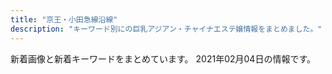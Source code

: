 ```yaml
---
title: "京王・小田急線沿線"
description: "キーワード別にの巨乳アジアン・チャイナエステ嬢情報をまとめました。"
---
```


新着画像と新着キーワードをまとめています。
2021年02月04日の情報です。

<DmmAffiliateIns />
<KeywordTable
  shops={
    [
    {
        "station": "\u660e\u5927\u524d\u99c5\u4e2d\u592e\u53e3",
        "url": "http://meidaimaesecretbase.club/",
        "keywords": {
            "E": 1,
            "83": 1,
            "90": 1,
            "85": 1,
            "C": 1,
            "86": 1,
            "87": 1,
            "D": 2
        },
        "img_links": [
            "http://meidaimaesecretbase.club/int1.png",
            "http://meidaimaesecretbase.club/s1.png",
            "http://meidaimaesecretbase.club/2/uploadimg/1597642441.jpg",
            "http://meidaimaesecretbase.club/2/uploadimg/1587527512.jpg",
            "http://meidaimaesecretbase.club/2/uploadimg/1591787978.jpg",
            "http://meidaimaesecretbase.club/2/uploadimg/1597806778.jpg",
            "http://meidaimaesecretbase.club/sys2.jpg",
            "http://meidaimaesecretbase.club/head.jpg",
            "http://meidaimaesecretbase.club/2/uploadimg/1587527299.jpg",
            "http://meidaimaesecretbase.club/staff_t.jpg",
            "http://meidaimaesecretbase.club/sys1.jpg"
        ],
        "name": "\u79d8\u5bc6\u57fa\u5730"
    },
    {
        "keywords": {
            "86": 8,
            "D": 16,
            "C": 8,
            "91": 4,
            "88": 8,
            "F": 4,
            "\u80f8": 1,
            "87": 8
        },
        "img_links": [
            "http://www.newstyle.esjp.info/files/003-02.jpg",
            "http://www.newstyle.esjp.info/images/icon_info.png",
            "http://www.newstyle.esjp.info/files/003.jpg",
            "http://www.newstyle.esjp.info/files/002.jpg",
            "http://www.newstyle.esjp.info/files/001.jpg",
            "http://www.newstyle.esjp.info/files/005-02.jpg",
            "http://www.newstyle.esjp.info/files/001-02.jpg",
            "http://www.newstyle.esjp.info/files/005.jpg",
            "http://www.newstyle.esjp.info/images/mainImg_sub.jpg",
            "http://www.newstyle.esjp.info/files/007.jpg",
            "http://www.newstyle.esjp.info/images/icon_staff.png",
            "http://www.newstyle.esjp.info/files/004-02.jpg",
            "http://www.newstyle.esjp.info/images/icon_tel.png",
            "http://www.newstyle.esjp.info/images/icon_top.png",
            "http://www.newstyle.esjp.info/files/002-02.jpg",
            "http://www.newstyle.esjp.info/files/006.jpg",
            "http://www.newstyle.esjp.info/images/index_sm.png",
            "http://www.newstyle.esjp.info/files/006-02.jpg",
            "http://www.newstyle.esjp.info/images/btn2.png",
            "http://www.newstyle.esjp.info/files/004.jpg",
            "http://www.newstyle.esjp.info/files/007-02.jpg"
        ],
        "name": "New\u30b9\u30bf\u30a4\u30eb\u30e1\u30f3\u30ba\u30a8\u30b9\u30c6",
        "station": "\u5343\u6b73\u70cf\u5c71\u99c5\u5317\u53e3",
        "url": "http://www.newstyle.esjp.info/"
    },
    {
        "keywords": {
            "86": 10,
            "C": 23
        },
        "name": "\u82b1\u306e\u5fc3",
        "url": "http://erieko.com/",
        "img_links": [
            "http://erieko.com/images/nei_bj2.jpg",
            "http://erieko.com/images/girl-z1.jpg",
            "http://erieko.com/images/room3.jpg",
            "http://erieko.com/images/staff3.jpg",
            "http://erieko.com/images/room2.jpg",
            "http://erieko.com/images/tel.jpg",
            "http://erieko.com/images/s_news.jpg",
            "http://erieko.com/images/staff4.jpg",
            "http://erieko.com/images/girl-z2.jpg",
            "http://erieko.com/images/s_link.jpg",
            "http://erieko.com/images/room4.jpg",
            "http://erieko.com/images/movie.jpg",
            "http://erieko.com/images/s_chedule.jpg",
            "http://erieko.com/images/staff5.jpg",
            "http://erieko.com/images/mobile.jpg",
            "http://erieko.com/images/staff1.jpg",
            "http://erieko.com/images/staff2.jpg",
            "http://erieko.com/images/s_staff.jpg",
            "http://erieko.com/images/staff0.jpg",
            "http://erieko.com/images/room1.jpg"
        ],
        "station": "\u5411\u30f6\u4e18\u904a\u5712\u99c5\u5357\u53e3"
    },
    {
        "keywords": {
            "85": 12,
            "87": 4,
            "D": 48,
            "83": 4,
            "C": 25,
            "86": 32
        },
        "station": "\u8abf\u5e03\u99c5\u6771\u53e3",
        "name": "\u59eb",
        "img_links": [
            "http://hime.abnavi.info/images/room4.jpg",
            "http://hime.abnavi.info/photos/sites/54/2021/01/2021012218333253.jpg",
            "http://hime.abnavi.info/images/themes/pink/s_newface.png",
            "http://hime.abnavi.info/photos/sites/54/2020/06/2020061618191940.jpg",
            "http://hime.abnavi.info/photos/sites/54/2020/06/2020061618192035.jpg",
            "http://hime.abnavi.info/photos/sites/54/2020/06/2020063010152370.jpg",
            "http://hime.abnavi.info/images/themes/pink/line.png",
            "http://hime.abnavi.info/images/room2.jpg",
            "http://hime.abnavi.info/photos/sites/54/2020/06/202006161819212.jpg",
            "http://hime.abnavi.info/images/themes/pink/mobile.jpg",
            "http://hime.abnavi.info/photos/sites/54/2020/09/2020092210315456.jpg",
            "http://hime.abnavi.info/images/themes/pink/s_news.png",
            "http://hime.abnavi.info/photos/sites/54/2020/12/2020121117390772.jpg",
            "http://hime.abnavi.info/images/themes/pink/no1.png",
            "http://hime.abnavi.info/photos/sites/54/2021/02/2021020217334811.jpg",
            "http://hime.abnavi.info/images/themes/pink/s_ranking.png",
            "http://hime.abnavi.info/images/themes/pink/s_staff.png",
            "http://hime.abnavi.info/photos/sites/54/2020/11/2020112316253050.jpg",
            "http://hime.abnavi.info/photos/sites/54/2020/09/2020090217315938.jpg",
            "http://hime.abnavi.info/photos/sites/54/2020/12/2020122110155978.jpg",
            "http://hime.abnavi.info/images/themes/pink/no2.png",
            "http://hime.abnavi.info/photos/sites/54/2020/10/2020100313192397.jpg",
            "http://hime.abnavi.info/images/room1.jpg",
            "http://hime.abnavi.info/images/themes/pink/r3.jpg",
            "http://hime.abnavi.info/images/themes/pink/s_link.png",
            "http://hime.abnavi.info/images/room3.jpg",
            "http://hime.abnavi.info/photos/sites/54/2021/01/2021010913515344.jpg",
            "http://hime.abnavi.info/images/themes/pink/s_pickup.png"
        ],
        "url": "http://hime.abnavi.info/"
    },
    {
        "name": "Lotus \uff5e\u30ed\u30fc\u30bf\u30b9\uff5e",
        "keywords": {
            "86": 12,
            "88": 12,
            "92": 24,
            "87": 12,
            "90": 72
        },
        "img_links": [
            "https://tama-mensesthe.com/room/2-s.jpg",
            "https://tama-mensesthe.com/staff/yumi-s1.jpg",
            "https://tama-mensesthe.com/staff/momo-s2.jpg",
            "https://tama-mensesthe.com/button/home.png",
            "https://tama-mensesthe.com/images/header3.png",
            "https://tama-mensesthe.com/room/3-s.jpg",
            "https://hamamatsucho-esthe.work/icon/facebook.png",
            "https://tama-mensesthe.com/staff/momo-l2.jpg",
            "https://tama-mensesthe.com/staff/coco-s1.jpg",
            "https://tama-mensesthe.com/staff/coco-l1.jpg",
            "https://tama-mensesthe.com/room/esthe3.jpg",
            "https://kannai-mensesthe.com//images/footer-r.png",
            "https://tama-mensesthe.com/room/4-l.jpg",
            "https://tama-mensesthe.com/icon/yelp.png",
            "https://tama-mensesthe.com/staff/miki-s1.jpg",
            "https://tama-mensesthe.com/images/clear.png",
            "https://tama-mensesthe.com/staff/yuri-s1.jpg",
            "https://tama-mensesthe.com/room/4-s.jpg",
            "https://tama-mensesthe.com/staff/mirai-s1.jpg",
            "https://tama-mensesthe.com/menu/home.png",
            "https://tama-mensesthe.com/staff/mimi-l1.jpg",
            "https://kannai-mensesthe.com/images/footer-l.png",
            "https://tama-mensesthe.com/staff/mimi-s1.jpg",
            "https://tama-mensesthe.com/menu/blog.png",
            "https://tama-mensesthe.com//images/footer-r.png",
            "https://tama-mensesthe.com/staff/mirai-l1.jpg",
            "https://tama-mensesthe.com/staff/momo-l1.jpg",
            "https://tama-mensesthe.com/2021/01/06/nana-s1.jpg",
            "https://tama-mensesthe.com/2019/12/25/miki-s1.jpg",
            "https://tama-mensesthe.com/images/footer-l.png",
            "https://tama-mensesthe.com/2020/11/27/miki-s1.jpg",
            "https://tama-mensesthe.com/staff/yuyu-l1.jpg",
            "https://tama-mensesthe.com/images/main-sp.jpg",
            "https://tama-mensesthe.com/2020/01/15/momo-s1.jpg",
            "https://tama-mensesthe.com/room/1-l.jpg",
            "https://tama-mensesthe.com/staff/yuyu-s1.jpg",
            "https://tama-mensesthe.com/staff/yumi-l1.jpg",
            "https://tama-mensesthe.com/menu/info.png",
            "https://tama-mensesthe.com/room/esthe1.jpg",
            "https://tama-mensesthe.com/2020/10/06/aya-s1.jpg",
            "https://tama-mensesthe.com/link/mens-esthe.png",
            "https://hamamatsucho-esthe.work/icon/line.png",
            "https://tama-mensesthe.com/staff/momo-s1.jpg",
            "https://tama-mensesthe.com/room/2-l.jpg",
            "https://tama-mensesthe.com/images/flower.png",
            "https://tama-mensesthe.com/staff/eri-l1.jpg",
            "https://tama-mensesthe.com/room/1-s.jpg",
            "https://tama-mensesthe.com/room/3-l.jpg",
            "https://tama-mensesthe.com/staff/nana-s1.jpg",
            "https://tama-mensesthe.com/staff/nana-l1.jpg",
            "https://tama-mensesthe.com/2020/07/04/eri-s1.jpg",
            "https://tama-mensesthe.com/button/blog.png",
            "https://tama-mensesthe.com/images/main1.jpg",
            "https://tama-mensesthe.com/staff/aya-s1.jpg",
            "https://tama-mensesthe.com/staff/miki-l1.jpg",
            "https://tama-mensesthe.com/button/staff.png",
            "https://tama-mensesthe.com/2020/10/24/yumi-s1.jpg",
            "https://tama-mensesthe.com/staff/yuri-l1.jpg",
            "https://tama-mensesthe.com/2020/10/06/mirai-s1.jpg",
            "https://tama-mensesthe.com/menu/staff.png",
            "https://tama-mensesthe.com/staff/aya-l1.jpg",
            "https://tama-mensesthe.com/staff/eri-s1.jpg",
            "https://hamamatsucho-esthe.work/icon/twitter.png",
            "https://tama-mensesthe.com/room/esthe2.jpg"
        ],
        "url": "https://tama-mensesthe.com/",
        "station": "\u8056\u8e5f\u685c\u30f6\u4e18\u99c5\u897f\u53e3"
    },
    {
        "name": "Honey \uff5e\u30cf\u30cb\u30fc\uff5e",
        "keywords": {
            "\u4e73": 3
        },
        "url": "http://www.chiretuyiabo.xyz/",
        "img_links": [
            "http://www.chiretuyiabo.xyz/uploads/210115/1-210115112K52S.jpg",
            "http://www.chiretuyiabo.xyz/uploads/210115/1-210115111154J0.jpg",
            "http://www.chiretuyiabo.xyz/uploads/201116/1-201116092H2128.jpg",
            "http://www.chiretuyiabo.xyz/uploads/201116/1-2011160926104Z.jpg",
            "http://www.chiretuyiabo.xyz/webstyle/m1.jpg",
            "http://www.chiretuyiabo.xyz/webstyle/m4.jpg",
            "http://www.chiretuyiabo.xyz/webstyle/rsubt3.png",
            "http://www.chiretuyiabo.xyz/webstyle/rsubt2.png",
            "http://www.chiretuyiabo.xyz/webstyle/rsubt6.png",
            "http://www.chiretuyiabo.xyz/uploads/allimg/201105/1-201105125636.jpg",
            "http://www.chiretuyiabo.xyz/webstyle/m2.jpg",
            "http://www.chiretuyiabo.xyz/uploads/210115/1-21011511143V36.jpg",
            "http://www.chiretuyiabo.xyz/webstyle/rsubt7.png",
            "http://www.chiretuyiabo.xyz/webstyle/rsubt1.png",
            "http://www.chiretuyiabo.xyz/webstyle/tel2.png",
            "http://www.chiretuyiabo.xyz/webstyle/m6.jpg",
            "http://www.chiretuyiabo.xyz/uploads/200706/1-200F6153052L7.jpg",
            "http://www.chiretuyiabo.xyz/uploads/201116/1-201116092F09D.jpg",
            "http://www.chiretuyiabo.xyz/uploads/210115/1-21011511141CY.jpg",
            "http://www.chiretuyiabo.xyz/webstyle/rsubt4.png",
            "http://www.chiretuyiabo.xyz/uploads/allimg/201124/1-201124091002.jpg",
            "http://www.chiretuyiabo.xyz/uploads/201116/1-201116092632O1.jpg",
            "http://www.chiretuyiabo.xyz/uploads/210115/1-21011511145KM.jpg",
            "http://www.chiretuyiabo.xyz/webstyle/slider-img001.jpg",
            "http://www.chiretuyiabo.xyz/uploads/210115/1-210115111210154.jpg",
            "http://www.chiretuyiabo.xyz/uploads/201116/1-201116092320547.jpg",
            "http://www.chiretuyiabo.xyz/webstyle/rsubt5.png"
        ],
        "station": "JR\u7a32\u7530\u5824\u99c5"
    },
    {
        "keywords": {
            "E": 1,
            "C": 15,
            "88": 1,
            "D": 1,
            "86": 1
        },
        "img_links": [
            "http://www.nadeshikotamacenter.com/images/s_link.jpg",
            "http://www.nadeshikotamacenter.com/images/mobile.jpg",
            "http://www.nadeshikotamacenter.com/images/190524.jpg",
            "http://www.nadeshikotamacenter.com/images/top.jpg",
            "http://www.nadeshikotamacenter.com/images/s_news.jpg",
            "http://nadeshiko.a2.reraku.work/upload/sites/18/2018/03/2018032602032629-279x371.jpg",
            "http://nadeshiko.a2.reraku.work/upload/sites/18/2018/03/2018032602021548.jpg",
            "http://nadeshiko.a2.reraku.work/upload/sites/18/2018/08/2018082903415199.jpg",
            "http://nadeshiko.a2.reraku.work/upload/sites/18/2018/03/201803260200152-279x371.jpg",
            "http://nadeshiko.a2.reraku.work/upload/sites/18/2018/03/2018032602024887-279x371.jpg",
            "http://nadeshiko.a2.reraku.work/upload/sites/18/2018/12/2018122604542878-279x371.jpg",
            "http://nadeshiko.a2.reraku.work/upload/sites/18/2019/04/201904261003517-279x371.jpg",
            "http://www.nadeshikotamacenter.com/images/s_staff.jpg"
        ],
        "url": "http://www.nadeshikotamacenter.com/",
        "name": "\u306a\u3067\u3057\u3053",
        "station": "\u591a\u6469\u30bb\u30f3\u30bf\u30fc\u99c5\u6771\u53e3"
    },
    {
        "name": "N.\u30c1\u30a7\u30ea\u30fc",
        "keywords": {},
        "station": "\u767b\u6238\u99c5",
        "img_links": [
            "http://est70.jp/nch/images/headp.png",
            "http://est70.jp/nch/images/bt1.png",
            "http://est70.jp/nch/images/bt4.png",
            "http://est70.jp/nch/images/bt2.png",
            "http://est70.jp/nch/images/top.png",
            "http://est70.jp/nch/girl/g01.png",
            "http://est70.jp/nch/images/facial-massage.png",
            "http://est70.jp/nch/images/bt5.png",
            "http://est70.jp/nch/girl/g04.png",
            "http://est70.jp/nch/images/footer.png",
            "http://est70.jp/nch/images/bt3.png",
            "http://est70.jp/nch/images/bt6.png",
            "http://est70.jp/nch/girl/g02.png",
            "http://est70.jp/nch/girl/g03.png",
            "http://est70.jp/nch/images/phone.png"
        ],
        "url": "http://est70.jp/nch/"
    },
    {
        "img_links": [
            "http://www.yuyurando.xyz/images/shop/527385908605281370.jpg",
            "http://www.yuyurando.xyz/images/index-yuyu_09.jpg",
            "http://www.yuyurando.xyz/images/lanmu/lanmu-sys.jpg",
            "http://www.yuyurando.xyz/images/staff/2.jpg",
            "http://www.yuyurando.xyz/images/index-yuyu_05.jpg",
            "http://www.yuyurando.xyz/images/lanmu/lanmu-staff.jpg",
            "http://www.yuyurando.xyz/images/staff/rei.jpg",
            "http://www.yuyurando.xyz/images/index-yuyu_20.jpg",
            "http://www.yuyurando.xyz/images/index-otona_20.jpg",
            "http://www.yuyurando.xyz/images/index-yuyu_17.jpg",
            "http://www.yuyurando.xyz/images/staff/mi.png",
            "http://www.yuyurando.xyz/images/staff/1.jpg",
            "http://www.yuyurando.xyz/images/staff/4.jpg",
            "http://www.yuyurando.xyz/images/index-yuyu_03.jpg",
            "http://www.yuyurando.xyz/images/staff/nana2.jpg",
            "http://www.yuyurando.xyz/images/index-yuyu_12.jpg",
            "http://www.yuyurando.xyz/images/staff/momo.jpg"
        ],
        "keywords": {},
        "station": "\u8056\u8e5f\u685c\u30f6\u4e18\u99c5\u6771\u53e3",
        "url": "http://www.yuyurando.xyz/",
        "name": "\u60a0\u3005\u30e9\u30f3\u30c9"
    },
    {
        "keywords": {
            "C": 23,
            "86": 10
        },
        "station": "\u6885\u30f6\u4e18\u99c5",
        "img_links": [
            "http://noborito-garden.net/images/s_link.jpg",
            "http://noborito-garden.net/images/room4.jpg",
            "http://noborito-garden.net/images/staff2.jpg",
            "http://noborito-garden.net/images/girl-z2.jpg",
            "http://noborito-garden.net/images/room1.jpg",
            "http://noborito-garden.net/images/s_news.jpg",
            "http://noborito-garden.net/images/room3.jpg",
            "http://noborito-garden.net/images/staff1.jpg",
            "http://noborito-garden.net/images/room2.jpg",
            "http://noborito-garden.net/images/staff4.jpg",
            "http://noborito-garden.net/images/mobile.jpg",
            "http://noborito-garden.net/images/staff0.jpg",
            "http://noborito-garden.net/images/s_staff.jpg",
            "http://noborito-garden.net/images/tel.jpg",
            "http://noborito-garden.net/images/girl-z1.jpg",
            "http://noborito-garden.net/images/movie.jpg",
            "http://noborito-garden.net/images/nei_bj2.jpg",
            "http://noborito-garden.net/images/staff3.jpg",
            "http://noborito-garden.net/images/s_chedule.jpg"
        ],
        "url": "http://noborito-garden.net/",
        "name": "\u7d4c\u7d61\u5802"
    },
    {
        "keywords": {
            "E": 16,
            "86": 96,
            "D": 72,
            "C": 8
        },
        "station": "\u5343\u6b73\u70cf\u5c71\u99c5\u5317\u53e3",
        "name": "\u6df1\u4e95\u6c37\u306e\u56fd",
        "url": "http://massage-est.xyz/",
        "img_links": [
            "http://massage-est.xyz/images/top2.png",
            "http://massage-est.xyz/images/cg09.jpg",
            "http://massage-est.xyz/images/cg081.jpg",
            "http://massage-est.xyz/images/top.png",
            "http://massage-est.xyz/images/cg11.jpg",
            "http://massage-est.xyz/images/cg011.jpg",
            "http://massage-est.xyz/images/cg01.jpg",
            "http://massage-est.xyz/images/cg02.jpg",
            "http://massage-est.xyz/images/cg12.jpg",
            "http://massage-est.xyz/images/cg031.jpg",
            "http://massage-est.xyz/images/cg08.jpg",
            "http://massage-est.xyz/images/spacer900x360.png",
            "http://massage-est.xyz/images/cg071.jpg",
            "http://massage-est.xyz/images/cg091.jpg",
            "http://massage-est.xyz/images/sys.jpg",
            "http://massage-est.xyz/images/cg04.jpg",
            "http://massage-est.xyz/images/spacer300x450.png",
            "http://massage-est.xyz/images/cg03.jpg",
            "http://massage-est.xyz/images/qr.jpg",
            "http://massage-est.xyz/images/up_100_1_0.jpg",
            "http://massage-est.xyz/images/cg06.jpg",
            "http://massage-est.xyz/images/cg10.jpg",
            "http://massage-est.xyz/images/cg021.jpg",
            "http://massage-est.xyz/images/cg05.jpg",
            "http://massage-est.xyz/images/cg051.jpg",
            "http://massage-est.xyz/images/cg07.jpg",
            "http://massage-est.xyz/images/cg061.jpg"
        ]
    },
    {
        "keywords": {
            "D": 12,
            "85": 18,
            "E": 6
        },
        "url": "http://rakuraku.iest.info/",
        "name": "\u3089\u304f\u3089\u304f",
        "station": "\u5e9c\u4e2d\u99c5\u5357\u53e3",
        "img_links": [
            "http://rakuraku.iest.info/images/pagetop.png",
            "http://rakuraku.iest.info/images/room1.jpg",
            "http://rakuraku.iest.info/images/room3.jpg",
            "http://rakuraku.iest.info/images/room2.jpg",
            "http://rakuraku.iest.info/photos/sites/63/2021/01/2021012408022822.jpg",
            "http://rakuraku.iest.info/images/room5.jpg",
            "http://rakuraku.iest.info/images/mainimg.jpg",
            "http://rakuraku.iest.info/photos/sites/63/2020/09/2020092810070514.jpg",
            "http://rakuraku.iest.info/images/room6.jpg",
            "http://rakuraku.iest.info/images/staff0.jpg",
            "http://rakuraku.iest.info/images/spmainimg.jpg",
            "http://rakuraku.iest.info/images/top.png",
            "http://rakuraku.iest.info/photos/sites/63/2021/01/2021011404151077.jpg",
            "http://rakuraku.iest.info/images/room4.jpg"
        ]
    },
    {
        "keywords": {
            "C": 7
        },
        "name": "\u9759\u9999",
        "url": "http://shizuka2015.net/",
        "station": "\u4e0b\u5317\u6ca2\u99c5\u5357\u53e3",
        "img_links": [
            "http://shizuka2015.net/images/shop/4.jpg",
            "http://shizuka2015.net/images/staff/hikari.jpg",
            "http://shizuka2015.net/images/w-top.jpg",
            "http://shizuka2015.net/images/moe.jpg",
            "http://shizuka2015.net/images/shop/1.jpg",
            "http://shizuka2015.net/images/nav/hanga-job.jpg",
            "http://shizuka2015.net/images/aki.jpg",
            "http://shizuka2015.net/images/sakura.jpg",
            "http://shizuka2015.net/images/staff/yuri.jpg",
            "http://shizuka2015.net/images/lm-c-bgdb2.png",
            "http://shizuka2015.net/images/lm-c-bgdow.png",
            "http://shizuka2015.net/images/nav/hanga-acc.jpg",
            "http://shizuka2015.net/images/shop/5.jpg",
            "http://shizuka2015.net/images/shop/6.jpg",
            "http://shizuka2015.net/images/sys-n.jpg",
            "http://shizuka2015.net/images/nav/hanga-sys.jpg",
            "http://shizuka2015.net/images/yuka.jpg",
            "http://shizuka2015.net/images/nav/hanga-sta.jpg"
        ]
    },
    {
        "url": "http://arm-rlx.com/",
        "name": "\u308d\u3046\u307e\u3093",
        "station": "\u5343\u6b73\u8239\u6a4b\u99c5\u5357\u53e3",
        "keywords": {
            "C": 17
        },
        "img_links": [
            "http://arm-rlx.com/img/shop/msg03.jpg",
            "http://arm-rlx.com/pic/topimg3.jpg",
            "http://arm-rlx.com/i/files/homeimg.jpg",
            "http://arm-rlx.com/staff/sakura/01mb.jpg",
            "http://arm-rlx.com/staff/miyuki/01mb.jpg",
            "http://arm-rlx.com/img/ttl_mobile.png",
            "http://arm-rlx.com/staff/anna/01mb.jpg",
            "http://arm-rlx.com/pic/topimg1.jpg",
            "http://arm-rlx.com/staff/saya/01.jpg",
            "http://arm-rlx.com/staff/nana/01.jpg",
            "http://arm-rlx.com/img/mline.png",
            "http://arm-rlx.com/staff/moe/01.jpg",
            "http://arm-rlx.com/staff/miyuki/01.jpg",
            "http://arm-rlx.com/staff/riri/01mb.jpg",
            "http://arm-rlx.com/pic/topimg2.jpg",
            "http://arm-rlx.com/staff/saya/01mb.jpg",
            "http://arm-rlx.com/img/ttl_staff.png",
            "http://arm-rlx.com/staff/moe/01mb.jpg",
            "http://arm-rlx.com/img/shop/msg01.jpg",
            "http://arm-rlx.com/img/shop/msg04.jpg",
            "http://arm-rlx.com/img/shop/msg02.jpg",
            "http://arm-rlx.com/staff/anna/01.jpg",
            "http://arm-rlx.com/staff/kana/01mb.jpg",
            "http://arm-rlx.com/img/fline.png",
            "http://arm-rlx.com/staff/riri/01.jpg",
            "http://arm-rlx.com/pic/head.jpg",
            "http://arm-rlx.com/staff/sakura/01.jpg",
            "http://arm-rlx.com/staff/nana/01mb.jpg",
            "http://arm-rlx.com/staff/kana/01.jpg"
        ]
    },
    {
        "station": "\u5e9c\u4e2d\u99c5\u5317\u53e3",
        "name": "Artemis \u6708\u306e\u5973\u795e",
        "url": "http://www.fruit-4.xyz/",
        "keywords": {
            "\u80f8": 9,
            "86": 9,
            "D": 27,
            "85": 9,
            "87": 9
        },
        "img_links": [
            "http://www.fruit-4.xyz/uploads/200806/1-200P6154349D7.jpg",
            "http://www.fruit-4.xyz/uploads/190906/1-1ZZ613114IH.png",
            "http://www.fruit-4.xyz/templets/default/picture/interior_t.jpg",
            "http://www.fruit-4.xyz/uploads/201104/1-201104123F0148.jpg",
            "http://www.fruit-4.xyz/uploads/190906/1-1ZZ612592T24.jpg",
            "http://www.fruit-4.xyz/templets/default/picture/tt.jpg",
            "http://www.fruit-4.xyz/uploads/180731/1-1PI1144544558.jpg",
            "http://www.fruit-4.xyz/templets/default/picture/news.jpg",
            "http://www.fruit-4.xyz/uploads/allimg/180801/1-1PP1091925J2.jpg",
            "http://www.fruit-4.xyz/uploads/190906/1-1ZZ6130R3594.jpg",
            "http://www.fruit-4.xyz/uploads/201016/1-201016155P5605.jpg",
            "http://www.fruit-4.xyz/uploads/allimg/180731/1-1PI1145244194.jpg",
            "http://www.fruit-4.xyz/uploads/200806/1-200P6154212B0.jpg",
            "http://www.fruit-4.xyz/uploads/190906/1-1ZZ6125T4451.jpg",
            "http://www.fruit-4.xyz/uploads/201110/1-20111014043J00.jpg",
            "http://www.fruit-4.xyz/uploads/200806/1-200P6154303L6.jpg",
            "http://www.fruit-4.xyz/uploads/200904/1-200Z4141523208.jpg",
            "http://www.fruit-4.xyz/uploads/201218/1-20121Q60321957.jpg",
            "http://www.fruit-4.xyz/templets/default/picture/int1.png",
            "http://www.fruit-4.xyz/templets/default/picture/head.jpg",
            "http://www.fruit-4.xyz/uploads/190906/1-1ZZ6125JU21.jpg",
            "http://www.fruit-4.xyz/uploads/210128/1-21012Q34111S7.jpg",
            "http://www.fruit-4.xyz/templets/default/picture/staff_t.jpg",
            "http://www.fruit-4.xyz/templets/default/picture/rec1.png"
        ]
    },
    {
        "url": "http://cure-as.ests.jp/",
        "img_links": [
            "http://cure-as.ests.jp/photos/sites/27/2019/09/2019090515360480.jpg",
            "http://cure-as.ests.jp/images/top1.jpg",
            "http://cure-as.ests.jp/images/s_staff.png",
            "http://cure-as.ests.jp/images/1.jpg",
            "http://cure-as.ests.jp/photos/sites/27/2019/05/201905161429354.jpg",
            "http://cure-as.ests.jp/images/2.jpg",
            "http://cure-as.ests.jp/images/top.jpg",
            "http://cure-as.ests.jp/images/news.png",
            "http://cure-as.ests.jp/photos/sites/27/2019/03/201903261030333.jpg",
            "http://cure-as.ests.jp/photos/sites/27/2020/06/2020060319010741.jpg",
            "http://cure-as.ests.jp/images/news11.jpg",
            "http://cure-as.ests.jp/photos/sites/27/2019/07/2019070118583389.jpg",
            "http://cure-as.ests.jp/photos/sites/27/2019/12/2019122512063341.jpg",
            "http://cure-as.ests.jp/images/s_reruit.png",
            "http://cure-as.ests.jp/images/info.jpg",
            "http://cure-as.ests.jp/images/s_link.png",
            "http://cure-as.ests.jp/photos/sites/27/2018/10/2018102015260524.jpg",
            "http://cure-as.ests.jp/images/mobile.jpg",
            "http://cure-as.ests.jp/images/photo.png"
        ],
        "station": "\u4e0b\u9ad8\u4e95\u6238\u99c5\u897f\u53e3",
        "keywords": {
            "85": 16,
            "90": 8,
            "84": 16,
            "F": 16,
            "D": 32,
            "87": 8,
            "C": 8,
            "83": 8
        },
        "name": "\u30ad\u30e5\u30a2\u30e9\u30b9"
    },
    {
        "keywords": {},
        "url": "http://awaawa.xyz/",
        "img_links": [
            "http://awaawa.xyz/img/p-6.jpg",
            "http://awaawa.xyz/img/p-2.jpg",
            "http://awaawa.xyz/img/p-4.jpg",
            "http://awaawa.xyz/img/p-1.jpg",
            "http://awaawa.xyz/img/p-8.jpg",
            "http://awaawa.xyz/img/tel.jpg",
            "http://awaawa.xyz/img/p-0.jpg",
            "http://awaawa.xyz/img/p-3.jpg",
            "http://awaawa.xyz/img/p-5.jpg",
            "http://awaawa.xyz/img/top.jpg",
            "http://awaawa.xyz/img/p-7.jpg",
            "http://awaawa.xyz/img/p-9.jpg"
        ],
        "station": "\u685c\u4e0a\u6c34\u99c5\u5317\u53e3",
        "name": "AWAAWA \uff5e\u30a2\u30ef\u30a2\u30ef\uff5e"
    },
    {
        "station": "\u8abf\u5e03\u99c5\u5317\u53e3",
        "url": "http://www.fuafua.info/",
        "keywords": {},
        "name": "\u5b89\u5fc3\u5802",
        "img_links": [
            "http://www.fuafua.info/images/yu.jpg",
            "http://www.fuafua.info/images/yuka.jpg",
            "http://www.fuafua.info/images/mihao.jpg",
            "http://www.fuafua.info/images/m2.jpg",
            "http://www.fuafua.info/images/aym.jpg",
            "http://www.fuafua.info/images/w-2.jpg",
            "http://www.fuafua.info/images/tstaff.jpg",
            "http://www.fuafua.info/images/m1.jpg",
            "http://www.fuafua.info/images/mobile.jpg",
            "http://www.fuafua.info/images/maga.png",
            "http://www.fuafua.info/images/r03.jpg",
            "http://www.fuafua.info/images/ss.jpg",
            "http://www.fuafua.info/images/r02.jpg",
            "http://www.fuafua.info/images/r01.jpg",
            "http://www.fuafua.info/images/s4.jpg",
            "http://www.fuafua.info/images/w-4.jpg"
        ]
    },
    {
        "keywords": {},
        "url": "http://est70.xyz/lam/",
        "name": "Look at me",
        "img_links": [
            "http://est70.xyz/lam/images/tt.png",
            "http://est70.xyz/lam/images/concept.png",
            "http://est70.xyz/lam/girl/5.jpg",
            "http://est70.xyz/lam/images/button-3.png",
            "http://est70.xyz/lam/images/button-5.png",
            "http://est70.xyz/lam/girl/g05.png",
            "http://est70.xyz/lam/images/footer.png",
            "http://est70.xyz/lam/girl/g03.png",
            "http://est70.xyz/lam/images/button-1.png",
            "http://est70.xyz/lam/girl/4.jpg",
            "http://est70.xyz/lam/girl/g06.png",
            "http://est70.xyz/lam/images/button-6.png",
            "http://est70.xyz/lam/images/button-2.png",
            "http://est70.xyz/lam/girl/3.jpg",
            "http://est70.xyz/lam/images/button-4.png",
            "http://est70.xyz/lam/girl/g04.png",
            "http://est70.xyz/lam/girl/6.jpg",
            "http://est70.xyz/lam/images/tel-bar.png"
        ],
        "station": "\u7a32\u7530\u5824\u99c5"
    },
    {
        "img_links": [
            "http://iyashien-est.com/images/staff.jpg",
            "http://iyashien-est.com/images/room/photo04.jpg",
            "http://iyashien-est.com/girl/2.jpg",
            "http://iyashien-est.com/girl/5.jpg",
            "http://iyashien-est.com/girl/9.jpg",
            "http://iyashien-est.com/images/room/photo03.jpg",
            "http://iyashien-est.com/images/capinfo.jpg",
            "http://iyashien-est.com/girl/6.jpg",
            "http://iyashien-est.com/girl/7.jpg",
            "http://iyashien-est.com/girl/16.jpg",
            "http://iyashien-est.com/girl/4.jpg",
            "http://iyashien-est.com/images/room/photo02.jpg",
            "http://iyashien-est.com/images/room/photo01.jpg",
            "http://iyashien-est.com/girl/3.jpg",
            "http://iyashien-est.com/girl/1.jpg",
            "http://iyashien-est.com/images/index.jpg"
        ],
        "url": "http://iyashien-est.com/",
        "station": "\u5e9c\u4e2d\u99c5\u5357\u53e3",
        "keywords": {
            "C": 7
        },
        "name": "\u7652\u3057\u82d1"
    },
    {
        "img_links": [
            "http://www.mens-chitose.com/files/011.jpg",
            "http://www.mens-chitose.com/files/013.jpg",
            "http://www.mens-chitose.com/images/infoSlide01.jpg",
            "http://www.mens-chitose.com/files/001.jpg",
            "http://www.mens-chitose.com/images/info.jpg",
            "http://www.mens-chitose.com/images/coverParts.png",
            "http://www.mens-chitose.com/images/attention.png",
            "http://www.mens-chitose.com/images/concept.jpg"
        ],
        "url": "http://www.mens-chitose.com/",
        "name": "\u5065\u5eb7\u697d",
        "keywords": {
            "86": 3,
            "D": 3
        },
        "station": "\u5343\u6b73\u8239\u6a4b\u99c5\u5317\u53e3"
    },
    {
        "url": "http://kara.relaxnabi.com/",
        "station": "\u5343\u6b73\u70cf\u5c71\u99c5\u5317\u53e3",
        "img_links": [
            "http://kara.relaxnabi.com/css/staff/staff01.jpg",
            "http://kara.relaxnabi.com/css/nav/nav-001.jpg",
            "http://kara.relaxnabi.com/css/staff/staff03.jpg",
            "http://kara.relaxnabi.com/css/nav/nav-003.jpg",
            "http://kara.relaxnabi.com/css/staff/staff02.jpg",
            "http://kara.relaxnabi.com/css/nav/nav-005.jpg",
            "http://kara.relaxnabi.com/css/m-head01.jpg",
            "http://kara.relaxnabi.com/css/nav/nav-004.jpg",
            "http://kara.relaxnabi.com/css/c04.jpg",
            "http://kara.relaxnabi.com/css/m-top03.jpg",
            "http://kara.relaxnabi.com/css/nav/nav-002.jpg",
            "http://kara.relaxnabi.com/css/nav/nav-006.jpg",
            "http://kara.relaxnabi.com/css/m-top006.jpg",
            "http://kara.relaxnabi.com/css/staff/staff04.jpg",
            "http://kara.relaxnabi.com/css/m-top02.jpg"
        ],
        "keywords": {
            "D": 4,
            "89": 4
        },
        "name": "KARA"
    },
    {
        "url": "http://kokochi.iest.info/",
        "name": "kokoro\u306e\u611b",
        "station": "\u660e\u5927\u524d\u99c5\u4e2d\u592e\u53e3",
        "keywords": {
            "83": 12,
            "F": 24,
            "C": 72,
            "82": 12,
            "E": 24,
            "87": 12,
            "90": 12,
            "85": 48,
            "86": 36
        },
        "img_links": [
            "http://kokochi.iest.info/photos/sites/72/2020/06/2020060816282241.jpg",
            "http://kokochi.iest.info/images/bian.png",
            "http://kokochi.iest.info/photos/sites/72/2020/06/2020060816544392.jpg",
            "http://kokochi.iest.info/photos/sites/72/2021/01/2021010321581378.jpeg",
            "http://kokochi.iest.info/images/top.jpg",
            "http://kokochi.iest.info/images/s_news.jpg",
            "http://kokochi.iest.info/photos/sites/72/2020/11/2020112711440274.jpg",
            "http://kokochi.iest.info/images/s_staff.png",
            "http://kokochi.iest.info/images/room3.jpg",
            "http://kokochi.iest.info/images/ac2.jpg",
            "http://kokochi.iest.info/images/room1.jpg",
            "http://kokochi.iest.info/images/staff_bj2.png",
            "http://kokochi.iest.info/photos/sites/72/2020/06/2020060816282543.jpg",
            "http://kokochi.iest.info/photos/sites/72/2020/06/2020060816544311.jpg",
            "http://kokochi.iest.info/photos/sites/72/2021/01/2021010321581378-e1609730201594.jpeg",
            "http://kokochi.iest.info/images/news_bj3.jpg",
            "http://kokochi.iest.info/images/staff_bj4.png",
            "http://kokochi.iest.info/photos/sites/72/2021/01/2021011420391434.jpeg",
            "http://kokochi.iest.info/photos/sites/72/2021/01/2021010321533880-e1609730226107.jpeg",
            "http://kokochi.iest.info/photos/sites/72/2020/06/2020060816282410.jpg",
            "http://kokochi.iest.info/photos/sites/72/2021/01/2021010321550485.jpeg",
            "http://kokochi.iest.info/photos/sites/72/2021/01/2021011517420968.jpg",
            "http://kokochi.iest.info/photos/sites/72/2021/01/2021010321533880.jpeg",
            "http://kokochi.iest.info/photos/sites/72/2021/01/2021011517420815.jpg",
            "http://kokochi.iest.info/images/n_bj.jpg",
            "http://kokochi.iest.info/photos/sites/72/2021/01/2021010321525992.jpeg",
            "http://kokochi.iest.info/photos/sites/72/2020/06/2020060816282379.jpg",
            "http://kokochi.iest.info/photos/sites/72/2021/01/2021010321541982.jpeg",
            "http://kokochi.iest.info/photos/sites/72/2020/06/2020060816282192.jpg",
            "http://kokochi.iest.info/images/room2.jpg",
            "http://kokochi.iest.info/images/ac1.jpg",
            "http://kokochi.iest.info/photos/sites/72/2020/06/2020060816282349.jpg",
            "http://kokochi.iest.info/images/room4.jpg",
            "http://kokochi.iest.info/images/mobile.jpg"
        ]
    },
    {
        "station": "\u5e9c\u4e2d\u99c5\u5357\u53e3",
        "url": "https://aroma-opa.jpn.cm/",
        "keywords": {
            "D": 2,
            "\u4e73": 2,
            "C": 2
        },
        "name": "Aroma Opa",
        "img_links": [
            "https://aroma-opa.jpn.cm/photos/17/8180/202101/210119215302tj.png",
            "https://aroma-opa.jpn.cm/photos/17/8180/202101/2021012915312691.jpeg",
            "https://aroma-opa.jpn.cm/themes/aroma/template/assets/images/btn_side03.png",
            "https://aroma-opa.jpn.cm/themes/aroma/template/assets/images/card01.png",
            "https://aroma-opa.jpn.cm/photos/17/8180/202101/2101192154012b6.png",
            "https://aroma-opa.jpn.cm/photos/17/8180/202101/21010215552j518.jpeg",
            "https://aroma-opa.jpn.cm/themes/aroma/template/assets/images/btn_side01.png",
            "https://aroma-opa.jpn.cm/photos/17/8180/202101/202101111210136.jpg",
            "https://aroma-opa.jpn.cm/themes/aroma/template/assets/images/tit_news.png",
            "https://aroma-opa.jpn.cm/photos/17/8180/202012/2012241539323j7.jpeg",
            "https://aroma-opa.jpn.cm/themes/aroma/template/assets/images/tit_sch.png",
            "https://aroma-opa.jpn.cm/photos/17/8180/202101/21011921532a520.png",
            "https://aroma-opa.jpn.cm/photos/17/8180/202101/2021011112101351.jpg",
            "https://aroma-opa.jpn.cm/themes/aroma/template/assets/images/btn_side02.png",
            "https://aroma-opa.jpn.cm/photos/17/8180/202101/2021012815224331.jpeg",
            "https://aroma-opa.jpn.cm/themes/aroma/template/assets/images/btn_side05.png",
            "https://assets.jp-navi.info/images/images/es-thumbnail.png",
            "https://aroma-opa.jpn.cm/themes/aroma/template/assets/images/tit_staff.png",
            "https://aroma-opa.jpn.cm/themes/aroma/template/assets/images/btn_side06.png",
            "https://aroma-opa.jpn.cm/themes/aroma/template/assets/images/card02.jpg",
            "https://aroma-opa.jpn.cm/photos/17/8180/202101/2101192153415a9.png",
            "https://aroma-opa.jpn.cm/photos/17/8180/202101/2021011112100867.jpg",
            "https://aroma-opa.jpn.cm/themes/aroma/template/assets/images/tit_link.png"
        ]
    },
    {
        "img_links": [
            "http://sakura.iest.jp/images/ser3.jpg",
            "http://sakura.iest.jp/images/staff_06.jpg",
            "http://sakura.iest.jp/layer/images/top.jpg",
            "http://sakura.iest.jp/images/staff_bj4.png",
            "http://sakura.iest.jp/images/wenzi-staff.png",
            "http://sakura.iest.jp/images/ser2.jpg",
            "http://sakura.iest.jp/images/staff_03.jpg",
            "http://sakura.iest.jp/images/staff_bj1.png",
            "http://sakura.iest.jp/images/info.png",
            "http://sakura.iest.jp/images/ser4.jpg",
            "http://sakura.iest.jp/images/staff_01.jpg",
            "http://sakura.iest.jp/images/s_service.png",
            "http://sakura.iest.jp/images/top1.jpg",
            "http://sakura.iest.jp/layer/images/top/top_06.jpg",
            "http://sakura.iest.jp/images/top2.jpg",
            "http://sakura.iest.jp/images/s_info.png",
            "http://sakura.iest.jp/layer/images/top/top_03.jpg",
            "http://sakura.iest.jp/layer/images/top/top_08.png",
            "http://sakura.iest.jp/images/1.jpg",
            "http://sakura.iest.jp/layer/images/top/top_02.jpg",
            "http://sakura.iest.jp/images/staff_04.jpg",
            "http://sakura.iest.jp/layer/images/top/top_01.jpg",
            "http://sakura.iest.jp/layer/images/top/top_04.jpg",
            "http://sakura.iest.jp/images/ser1.jpg",
            "http://sakura.iest.jp/images/staff_02.jpg",
            "http://sakura.iest.jp/layer/images/top/top_05.jpg"
        ],
        "name": "\u685c -\u30b5\u30af\u30e9-",
        "keywords": {
            "85": 3,
            "83": 3,
            "86": 6,
            "84": 3
        },
        "station": "\u5343\u6b73\u70cf\u5c71\u99c5\u5357\u53e3",
        "url": "http://sakura.iest.jp"
    },
    {
        "url": "http://www.niihao.xyz/",
        "img_links": [
            "http://www.niihao.xyz/images/mimi.jpg",
            "http://www.niihao.xyz/images/staff/shazhi.jpg",
            "http://www.niihao.xyz/images/staff/miki.jpeg",
            "http://www.niihao.xyz/images/lanmu_03.jpg",
            "http://www.niihao.xyz/images/l-nav-_staff.jpg",
            "http://www.niihao.xyz/images/lanmu_06.jpg",
            "http://www.niihao.xyz/images/staff/11.jpg",
            "http://www.niihao.xyz/images/lanmu_07.jpg",
            "http://www.niihao.xyz/images/index-yume_04.jpg",
            "http://www.niihao.xyz/images/nav/l-nav-_job.jpg",
            "http://www.niihao.xyz/images/index-yume_02.jpg",
            "http://www.niihao.xyz/images/4.jpg",
            "http://www.niihao.xyz/psd/off.jpg",
            "http://www.niihao.xyz/images/staff/remon.jpg",
            "http://www.niihao.xyz/images/index-yume_11.jpg"
        ],
        "name": "\u30cb\u30fc\u30cf\u30aa",
        "station": "\u5e9c\u4e2d\u99c5\u5357\u53e3",
        "keywords": {}
    },
    {
        "station": "\u8abf\u5e03\u99c5\u6771\u53e3",
        "keywords": {
            "86": 20
        },
        "img_links": [
            "http://esthe-massage.blue/images/header3.png",
            "http://esthe-massage.blue/images/cg05.jpg",
            "http://esthe-massage.blue/images/gallery.png",
            "http://esthe-massage.blue/images/info.png",
            "http://esthe-massage.blue/images/main-sp.jpg",
            "http://esthe-massage.blue/images/link.png",
            "http://esthe-massage.blue/images/home_002.png",
            "http://esthe-massage.blue/images/cg04.jpg",
            "http://esthe-massage.blue/images/esthe1.jpg",
            "http://esthe-massage.blue/images/staff.png",
            "http://esthe-massage.blue/images/clear.png",
            "http://esthe-massage.blue/images/home.png",
            "http://esthe-massage.blue/images/acc.jpg",
            "http://esthe-massage.blue/images/main1.jpg",
            "http://esthe-massage.blue/images/cg01.jpg",
            "http://esthe-massage.blue/images/blog_002.png",
            "http://esthe-massage.blue/images/friend.png",
            "http://esthe-massage.blue/images/esthe3.jpg",
            "http://esthe-massage.blue/images/esthe2.jpg",
            "http://esthe-massage.blue/images/cg03.jpg"
        ],
        "url": "http://esthe-massage.blue/",
        "name": "A\u30b7\u30fc\u30ba"
    },
    {
        "station": "\u660e\u5927\u524d\u99c5\u4e2d\u592e\u53e3",
        "keywords": {
            "86": 9,
            "C": 31,
            "83": 4,
            "84": 9,
            "88": 4,
            "D": 9,
            "85": 18,
            "F": 4
        },
        "url": "http://eternal-tokyo.net/",
        "img_links": [
            "http://eternal-tokyo.net/img/slider/2.jpg",
            "http://eternal-tokyo.net/girls/kaede/e.jpg",
            "http://eternal-tokyo.net/girls/momo/e.jpg",
            "https://eternal-tokyo.net/img/bar_newgirl.png",
            "https://eternal-tokyo.net/girls/hina/a.jpg",
            "https://eternal-tokyo.net/img/bg_header.png",
            "http://eternal-tokyo.net/girls/momo/b.jpg",
            "http://eternal-tokyo.net/girls/yuki/b.jpg",
            "http://eternal-tokyo.net/girls/yuri/d.jpg",
            "https://eternal-tokyo.net/girls/emi/a.jpg",
            "http://eternal-tokyo.net/girls/kaede/b.jpg",
            "https://eternal-tokyo.net/img/bar_right_mobile.png",
            "https://eternal-tokyo.net/girls/yuri/c.jpg",
            "http://eternal-tokyo.net/girls/kaede/d.jpg",
            "http://eternal-tokyo.net/girls/rui/c.jpg",
            "http://eternal-tokyo.net/girls/yuki/c.jpg",
            "https://eternal-tokyo.net/girls/yuki/a.jpg",
            "http://eternal-tokyo.net/girls/emi/c.jpg",
            "http://eternal-tokyo.net/girls/yuki/a.jpg",
            "http://eternal-tokyo.net/img/bar_right_cover.png",
            "https://eternal-tokyo.net/girls/kaede/a.jpg",
            "http://eternal-tokyo.net/img/bar_info.png",
            "http://eternal-tokyo.net/girls/momo/a.jpg",
            "http://eternal-tokyo.net/girls/rui/b.jpg",
            "http://eternal-tokyo.net/girls/hina/c.jpg",
            "https://eternal-tokyo.net/img/bar_sch.png",
            "http://eternal-tokyo.net/img/pc.png",
            "http://eternal-tokyo.net/girls/yuri/a.jpg",
            "https://eternal-tokyo.net/girls/yuri/e.jpg",
            "https://eternal-tokyo.net/girls/yuri/d.jpg",
            "http://eternal-tokyo.net/img/bg_header.png",
            "https://eternal-tokyo.net/img/bar_info.png",
            "http://eternal-tokyo.net/girls/momo/d.jpg",
            "http://eternal-tokyo.net/img/bar_right_mobile.png",
            "http://eternal-tokyo.net/girls/hina/b.jpg",
            "https://eternal-tokyo.net/girls/yuri/a.jpg",
            "https://eternal-tokyo.net/img/slider/1.jpg",
            "https://eternal-tokyo.net/img/meidai.png",
            "http://eternal-tokyo.net/girls/rui/e.jpg",
            "http://eternal-tokyo.net/img/bar_sch.png",
            "http://eternal-tokyo.net/img/bar_right_mailmaga.png",
            "http://eternal-tokyo.net/girls/emi/b.jpg",
            "http://eternal-tokyo.net/girls/kaede/a.jpg",
            "http://eternal-tokyo.net/girls/hina/e.jpg",
            "https://eternal-tokyo.net/girls/yuki/d.jpg",
            "https://eternal-tokyo.net/girls/yuki/b.jpg",
            "http://eternal-tokyo.net/girls/yuri/e.jpg",
            "http://eternal-tokyo.net/img/meidai.png",
            "http://eternal-tokyo.net/girls/yuki/d.jpg",
            "http://eternal-tokyo.net/girls/emi/d.jpg",
            "https://eternal-tokyo.net/girls/momo/a.jpg",
            "https://eternal-tokyo.net/girls/yuki/e.jpg",
            "https://eternal-tokyo.net/girls/yuki/c.jpg",
            "http://eternal-tokyo.net/girls/yuri/b.jpg",
            "http://eternal-tokyo.net/girls/emi/e.jpg",
            "http://eternal-tokyo.net/girls/rui/a.jpg",
            "http://eternal-tokyo.net/girls/hina/d.jpg",
            "http://eternal-tokyo.net/img/qr.png",
            "http://eternal-tokyo.net/girls/yuri/c.jpg",
            "https://eternal-tokyo.net/img/bar_right_cover.png",
            "http://eternal-tokyo.net/img/bar_newgirl.png",
            "http://eternal-tokyo.net/img/slider/1.jpg",
            "http://eternal-tokyo.net/girls/kaede/c.jpg",
            "https://eternal-tokyo.net/img/slider/2.jpg",
            "https://eternal-tokyo.net/girls/rui/a.jpg",
            "https://eternal-tokyo.net/img/bar_right_mailmaga.png",
            "http://eternal-tokyo.net/girls/emi/a.jpg",
            "http://eternal-tokyo.net/girls/hina/a.jpg",
            "http://eternal-tokyo.net/girls/rui/d.jpg",
            "http://eternal-tokyo.net/girls/yuki/e.jpg",
            "https://eternal-tokyo.net/img/qr.png",
            "https://eternal-tokyo.net/girls/yuri/b.jpg",
            "https://eternal-tokyo.net/img/pc.png",
            "http://eternal-tokyo.net/girls/momo/c.jpg"
        ],
        "name": "\u30a8\u30bf\u30fc\u30ca\u30eb"
    },
    {
        "img_links": [
            "http://www.mojitojd.xyz/uploads/201226/1-2012261120423N.jpg",
            "http://www.mojitojd.xyz/uploads/allimg/200930/1-200930094039.jpg",
            "http://www.mojitojd.xyz/uploads/201226/1-201226112111454.jpg",
            "http://www.mojitojd.xyz/style/trigger.jpg",
            "http://www.mojitojd.xyz/style/mainvisual_01_s.jpg",
            "http://www.mojitojd.xyz/style/sw_home.png",
            "http://www.mojitojd.xyz/style/head_therapist.jpg",
            "http://www.mojitojd.xyz/style/mainvisual_02.jpg",
            "http://www.mojitojd.xyz/uploads/201226/1-201226111H3126.jpg",
            "http://www.mojitojd.xyz/style/bottom_therapist.jpg",
            "http://www.mojitojd.xyz/style/sw_tel.png",
            "http://www.mojitojd.xyz/uploads/201226/1-201226111Q3228.jpg",
            "http://www.mojitojd.xyz/uploads/allimg/200930/1-200930094123.jpg",
            "http://www.mojitojd.xyz/uploads/allimg/201229/1-2012291A143.jpg",
            "http://www.mojitojd.xyz/uploads/201226/1-2012261A316447.jpg",
            "http://www.mojitojd.xyz/uploads/201226/1-20122611191Q05.jpg",
            "http://www.mojitojd.xyz/style/mainvisual_02_s.jpg",
            "http://www.mojitojd.xyz/uploads/allimg/200930/1-200930094059.jpg",
            "http://www.mojitojd.xyz/style/head_interior.jpg",
            "http://www.mojitojd.xyz/uploads/201226/1-201226112001463.jpg",
            "http://www.mojitojd.xyz/style/icon_new.png",
            "http://www.mojitojd.xyz/style/mainvisual_01.jpg",
            "http://www.mojitojd.xyz/uploads/201226/1-201226111010B0.jpg",
            "http://www.mojitojd.xyz/uploads/201226/1-201226111JU10.jpg",
            "http://www.mojitojd.xyz/style/icon_ranking_01.png",
            "http://www.mojitojd.xyz/uploads/201229/1-2012291649129B.jpg"
        ],
        "keywords": {
            "84": 8,
            "D": 24,
            "86": 12,
            "90": 6,
            "C": 8
        },
        "station": "\u8abf\u5e03\u99c5\u6771\u53e3",
        "url": "http://www.mojitojd.xyz/",
        "name": "\u685c"
    },
    {
        "station": "\u767b\u6238\u99c5\u591a\u6469\u5ddd\u53e3",
        "img_links": [
            "http://www.gokuyu.work/sp/images/head.jpg",
            "http://www.gokuyu.work/images/tg_t.jpg",
            "http://www.gokuyu.work/images/tr.jpg",
            "http://www.gokuyu.work/img/ayu1.jpg",
            "http://www.gokuyu.work/images/sys.jpg",
            "http://www.gokuyu.work/sp/menu/staff.jpg",
            "http://www.gokuyu.work/img/yuna1.jpg",
            "http://www.gokuyu.work/images/int2.jpg",
            "http://www.gokuyu.work/sp/img/ayu1.jpg",
            "http://www.gokuyu.work/sp/images/staff_t.jpg",
            "http://www.gokuyu.work/sp/staff/aya.jpg",
            "http://www.gokuyu.work/sp/images/news.jpg",
            "http://www.gokuyu.work/sp/staff/ayu.jpg",
            "http://www.gokuyu.work/sp/img/rina1.jpg",
            "http://www.gokuyu.work/sp/img/moe1.jpg",
            "http://www.gokuyu.work/staff/rina.jpg",
            "http://www.gokuyu.work/sp/images/int2.jpg",
            "http://www.gokuyu.work/sp/menu/top.jpg",
            "http://www.gokuyu.work/staff/yuna.jpg",
            "http://www.gokuyu.work/staff/aya.jpg",
            "http://www.gokuyu.work/images/head.jpg",
            "http://www.gokuyu.work/sp/img/aya1.jpg",
            "http://www.gokuyu.work/images/int1.jpg",
            "http://www.gokuyu.work/sp/images/newsb.png",
            "http://www.gokuyu.work/sp/images/tel.jpg",
            "http://www.gokuyu.work/sp/images/topgirl.jpg",
            "http://www.gokuyu.work/images/newsb.png",
            "http://www.gokuyu.work/sp/img/yuna1.jpg",
            "http://www.gokuyu.work/sp/images/footer.jpg",
            "http://www.gokuyu.work/sp/images/sys.jpg",
            "http://www.gokuyu.work/sp/images/rec.jpg",
            "http://www.gokuyu.work/img/aya1.jpg",
            "http://www.gokuyu.work/sp/staff/yuna.jpg",
            "http://www.gokuyu.work/img/moe1.jpg",
            "http://www.gokuyu.work/images/b2.jpg",
            "http://www.gokuyu.work/sp/images/int1.jpg",
            "http://www.gokuyu.work/images/interior_t.jpg",
            "http://www.gokuyu.work/sp/staff/moe.jpg",
            "http://www.gokuyu.work/sp/images/ac1.jpg",
            "http://www.gokuyu.work/sp/staff/rina.jpg",
            "http://www.gokuyu.work/staff/ayu.jpg",
            "http://www.gokuyu.work/images/staff_t.jpg",
            "http://www.gokuyu.work/images/ta.jpg",
            "http://www.gokuyu.work/images/news_t.jpg",
            "http://www.gokuyu.work/images/concept.jpg",
            "http://www.gokuyu.work/sp/images/interior_t.jpg",
            "http://www.gokuyu.work/staff/moe.jpg",
            "http://www.gokuyu.work/images/rec.jpg",
            "http://www.gokuyu.work/sp/images/ta.jpg",
            "http://www.gokuyu.work/images/sm.jpg",
            "http://www.gokuyu.work/images/b1.jpg",
            "http://www.gokuyu.work/img/rina1.jpg"
        ],
        "url": "http://www.gokuyu.work/",
        "name": "\u7652",
        "keywords": {}
    },
    {
        "url": "http://www.perfect-plan.iesjp.com/",
        "img_links": [
            "http://www.perfect-plan.iesjp.com/images/staff.png",
            "http://www.perfect-plan.iesjp.com/images/left01.png",
            "http://www.perfect-plan.iesjp.com/images/interior_bg.png",
            "http://www.perfect-plan.iesjp.com/images/mobile.png",
            "http://www.perfect-plan.iesjp.com/files/008.jpg",
            "http://www.perfect-plan.iesjp.com/files/005.jpg",
            "http://www.perfect-plan.iesjp.com/images/ta.png",
            "http://www.perfect-plan.iesjp.com/images/interior.png",
            "http://www.perfect-plan.iesjp.com/files/001.jpg",
            "http://www.perfect-plan.iesjp.com/files/007.jpg",
            "http://www.perfect-plan.iesjp.com/images/top.png",
            "http://www.perfect-plan.iesjp.com/images/flash.jpg"
        ],
        "station": "\u7b39\u585a\u99c5\u5317\u53e3",
        "name": "\u30d1\u30fc\u30d5\u30a7\u30af\u30c8\u30fb\u30d7\u30e9\u30f3",
        "keywords": {
            "85": 2,
            "86": 1,
            "D": 4,
            "87": 1
        }
    },
    {
        "img_links": [
            "http://relax-esthe.net/img/cg4.jpg",
            "http://relax-esthe.net/img/rb.png",
            "http://relax-esthe.net/img/cg1.jpg",
            "http://relax-esthe.net/img/r2.jpg",
            "http://relax-esthe.net/img/r3.jpg",
            "http://relax-esthe.net/img/t2.jpg",
            "http://relax-esthe.net/img/t4.jpg",
            "http://relax-esthe.net/img/no.png",
            "http://relax-esthe.net/img/mx.png",
            "http://relax-esthe.net/img/top.png",
            "http://relax-esthe.net/img/cg2.jpg",
            "http://relax-esthe.net/img/t3.jpg",
            "http://relax-esthe.net/img/t1.jpg",
            "http://relax-esthe.net/img/r1.jpg",
            "http://relax-esthe.net/img/cg7.jpg",
            "http://relax-esthe.net/img/cg3.jpg",
            "http://relax-esthe.net/img/t5.jpg",
            "http://relax-esthe.net/img/cg10.jpg"
        ],
        "station": "\u3064\u3064\u3058\u30f6\u4e18\u99c5\u5317\u53e3",
        "keywords": {
            "86": 4,
            "88": 1,
            "87": 1
        },
        "url": "http://relax-esthe.net/",
        "name": "\u82b1\u306e\u9999"
    },
    {
        "station": "\u7b39\u585a\u99c5\u5317\u53e3",
        "name": "Tiary Spa \uff5e\u30c6\u30a3\u30a2\u30ea\u30fc\u30b9\u30d1\uff5e",
        "img_links": [
            "http://relax-massage.red/img/l.jpg",
            "http://relax-massage.red/img/cg02.jpg",
            "http://relax-massage.red/img/f.jpg",
            "http://relax-massage.red/img/cg01.jpg",
            "http://relax-massage.red/img/cg03.jpg",
            "http://relax-massage.red/img/linkt.jpg",
            "http://relax-massage.red/img/cg05.jpg",
            "http://relax-massage.red/img/girlst.jpg",
            "http://relax-massage.red/img/no.png",
            "http://relax-massage.red/img/top.jpg"
        ],
        "keywords": {
            "85": 3,
            "86": 4
        },
        "url": "http://relax-massage.red/"
    },
    {
        "keywords": {
            "\u4e73": 1,
            "\u30bb\u30af\u30b7\u30fc": 1,
            "E": 2,
            "D": 5,
            "C": 4
        },
        "img_links": [
            "https://dear.ests.jp/images/bj3.jpg",
            "https://dear.ests.jp/photos/sites/49/2020/12/2020121118111051.jpeg",
            "https://dear.ests.jp/images/1.jpg",
            "https://dear.ests.jp/photos/sites/49/2020/12/2020122723322384.jpeg",
            "https://dear.ests.jp/photos/sites/49/2020/12/2020122723283372.jpeg",
            "https://dear.ests.jp/photos/sites/49/2020/10/2020102600221155.jpeg",
            "https://dear.ests.jp/photos/sites/49/2020/11/2020111212311933.jpeg",
            "https://dear.ests.jp/photos/sites/49/2020/08/2020080911340839.jpeg",
            "https://dear.ests.jp/photos/sites/49/2021/01/202101140011249.jpeg",
            "https://dear.ests.jp/images/paypay.jpg",
            "https://dear.ests.jp/photos/sites/49/2021/01/2021011617344787.jpeg",
            "https://dear.ests.jp/images/top.jpg",
            "https://dear.ests.jp/images/amore.jpg",
            "https://dear.ests.jp/images/info2.jpg",
            "https://dear.ests.jp/photos/sites/49/2020/10/2020102923214596.jpeg",
            "https://dear.ests.jp/photos/sites/49/2020/11/202011232237522.jpeg",
            "https://dear.ests.jp/images/s_link.jpg",
            "https://dear.ests.jp/images/member.jpg",
            "https://dear.ests.jp/images/s_info.jpg",
            "https://dear.ests.jp/images/s_staff.jpg",
            "https://esta-kanto.com/img/kanto/esta-200_40.jpg",
            "https://dear.ests.jp/photos/sites/49/2020/09/2020092513482148.jpeg",
            "https://dear.ests.jp/images/bj1.jpg",
            "https://dear.ests.jp/photos/sites/49/2021/01/202101140010558.jpeg",
            "https://dear.ests.jp/images/link2.jpg"
        ],
        "name": "Dear",
        "url": "https://dear.ests.jp/",
        "station": "\u5e9c\u4e2d\u99c5"
    },
    {
        "station": "\u8abf\u5e03\u99c5\u6771\u53e3",
        "img_links": [
            "http://www.iyasi.work/img/momo1.jpg",
            "http://www.iyasi.work/images/ta.jpg",
            "http://www.iyasi.work/images/tel2.png",
            "http://www.iyasi.work/images/line.png",
            "http://www.iyasi.work/images/ac1.png",
            "http://www.iyasi.work/img/miyuki1.jpg",
            "http://www.iyasi.work/images/tel1.png",
            "http://www.iyasi.work/images/int1.png",
            "http://www.iyasi.work/images/news.png",
            "http://www.iyasi.work/images/interior_t.jpg",
            "http://www.iyasi.work/images/sys1.png",
            "http://www.iyasi.work/img/yuri1.jpg",
            "http://www.iyasi.work/images/2.jpg",
            "http://www.iyasi.work/images/tel.jpg",
            "http://www.iyasi.work/images/sys2.png",
            "http://www.iyasi.work/images/mobile.jpg",
            "http://www.iyasi.work/images/info.png",
            "http://www.iyasi.work/images/3.jpg",
            "http://www.iyasi.work/images/staff_t.jpg",
            "http://www.iyasi.work/images/int2.png",
            "http://www.iyasi.work/images/1.jpg",
            "http://www.iyasi.work/images/ac2.png"
        ],
        "url": "http://www.iyasi.work/",
        "keywords": {},
        "name": "COCORO"
    },
    {
        "station": "\u3064\u3064\u3058\u30f6\u4e18\u99c5\u5357\u53e3",
        "img_links": [
            "http://www.sexy.masg.info/images/nav-004.png",
            "http://www.sexy.masg.info/photo_news/upimg/38523600fbcadb7a96_1.jpg",
            "http://www.sexy.masg.info/files/001.jpg",
            "http://www.sexy.masg.info/images/nav-001.png",
            "http://www.sexy.masg.info/files/007.jpg",
            "http://www.sexy.masg.info/images/nav-003.png",
            "http://www.sexy.masg.info/images/tel.png",
            "http://www.sexy.masg.info/photo_news/upimg/108215f82f974a7fed_0.jpg",
            "http://www.sexy.masg.info/photo_news/upimg/137665ff7d57f3cf91_0.jpg",
            "http://www.sexy.masg.info/files/008.jpg",
            "http://www.sexy.masg.info/files/005.jpg",
            "http://www.sexy.masg.info/files/006.jpg",
            "http://www.sexy.masg.info/images/top02-left.png",
            "http://www.sexy.masg.info/files/003.jpg",
            "http://www.sexy.masg.info/photo_news/upimg/108215f82f974a7fed_2.jpg",
            "http://www.sexy.masg.info/files/002.jpg",
            "http://www.sexy.masg.info/photo_news/upimg/137665ff7d57f3cf91_1.jpg",
            "http://www.sexy.masg.info/photo_news/upimg/108215f82f974a7fed_1.jpg",
            "http://www.sexy.masg.info/images/osusume01.png",
            "http://www.sexy.masg.info/photo_news/upimg/38523600fbcadb7a96_0.jpg",
            "http://www.sexy.masg.info/files/004.jpg",
            "http://www.sexy.masg.info/images/nav-006.png",
            "http://www.sexy.masg.info/images/top003.png",
            "http://www.sexy.masg.info/images/top01.png",
            "http://www.sexy.masg.info/images/nav-005.png",
            "http://www.sexy.masg.info/images/nav-002.png"
        ],
        "keywords": {
            "\u30bb\u30af\u30b7\u30fc": 15
        },
        "name": "\u30bb\u30af\u30b7\u30fc\u30ac\u30fc\u30eb",
        "url": "http://www.sexy.masg.info/"
    },
    {
        "img_links": [
            "http://ciretuyghr.xyz/uploads/allimg/180612/1-1P612160305350.jpg",
            "http://ciretuyghr.xyz/templets/default/pc/picture/s_news.png",
            "http://ciretuyghr.xyz/uploads/191203/1-191203164559604.jpg",
            "http://ciretuyghr.xyz/templets/default/pc/picture/end1.jpg",
            "http://ciretuyghr.xyz/uploads/171031/1-1G0311G505933.jpg",
            "http://ciretuyghr.xyz/uploads/191113/1-191113150325Y4.jpg",
            "http://ciretuyghr.xyz/templets/default/pc/picture/staffs.png",
            "http://ciretuyghr.xyz/uploads/171031/1-1G0311G344914.jpg",
            "http://ciretuyghr.xyz/uploads/171110/1-1G11014060CG.jpg",
            "http://ciretuyghr.xyz/uploads/180612/1-1P612160029349.jpg",
            "http://ciretuyghr.xyz/uploads/171110/1-1G1101405143V.jpg",
            "http://ciretuyghr.xyz/uploads/171031/1-1G0311G4095M.jpg",
            "http://ciretuyghr.xyz/templets/default/pc/picture/s_pick.png",
            "http://ciretuyghr.xyz/uploads/171110/1-1G110140540357.jpg",
            "http://ciretuyghr.xyz/uploads/191113/1-191113144F3914.jpg",
            "http://ciretuyghr.xyz/templets/default/pc/picture/s_staff.png",
            "http://ciretuyghr.xyz/templets/default/pc/picture/face.png",
            "http://ciretuyghr.xyz/uploads/171031/1-1G0311G531445.jpg",
            "http://ciretuyghr.xyz/uploads/191211/1-19121110204J35.jpg",
            "http://ciretuyghr.xyz/uploads/180612/1-1P6121601061c.jpg",
            "http://ciretuyghr.xyz/uploads/171031/1-1G0311G556445.jpg"
        ],
        "station": "\u72db\u6c5f\u99c5\u5317\u53e3",
        "keywords": {},
        "name": "\u685c\u306e\u604b",
        "url": "http://ciretuyghr.xyz/"
    },
    {
        "url": "http://www.ginnosuzu.relaxjp.info/",
        "name": "\u9280\u306e\u9234",
        "station": "\u5e9c\u4e2d\u99c5",
        "keywords": {
            "D": 2,
            "86": 2,
            "C": 1,
            "87": 1
        },
        "img_links": [
            "http://www.ginnosuzu.relaxjp.info/images/tel.jpg",
            "http://www.ginnosuzu.relaxjp.info/images/int1.jpg",
            "http://www.ginnosuzu.relaxjp.info/images/int3.jpg",
            "http://www.ginnosuzu.relaxjp.info/images/mobile.jpg",
            "http://www.ginnosuzu.relaxjp.info/images/tg.jpg",
            "http://www.ginnosuzu.relaxjp.info/files/003.jpg",
            "http://www.ginnosuzu.relaxjp.info/files/002.jpg",
            "http://www.ginnosuzu.relaxjp.info/images/news.png",
            "http://www.ginnosuzu.relaxjp.info/images/s1.png",
            "http://www.ginnosuzu.relaxjp.info/images/sys.jpg",
            "http://www.ginnosuzu.relaxjp.info/images/interior_t.jpg",
            "http://www.ginnosuzu.relaxjp.info/images/h_line.jpg",
            "http://www.ginnosuzu.relaxjp.info/files/001.jpg",
            "http://www.ginnosuzu.relaxjp.info/images/head.jpg",
            "http://www.ginnosuzu.relaxjp.info/images/staff_t.jpg",
            "http://www.ginnosuzu.relaxjp.info/images/int2.jpg"
        ]
    },
    {
        "keywords": {
            "D": 39,
            "C": 12,
            "E": 47,
            "86": 5,
            "F": 9
        },
        "station": "\u5343\u6b73\u70cf\u5c71\u99c5\u5317\u53e3",
        "url": "https://es-relax.tokyo/",
        "name": "\u30ec\u30a4\u30f3\u30dc\u30fc",
        "img_links": [
            "https://es-relax.tokyo/wp-content/uploads/2020/11/908271rainbow.jpg",
            "https://es-relax.tokyo/wp-content/uploads/2020/02/987sarainbow.jpg",
            "https://es-relax.tokyo/wp-content/uploads/2020/02/1rainbow-1.jpg",
            "https://es-relax.tokyo/wp-content/uploads/2020/02/4576rainbow.jpg",
            "https://es-relax.tokyo/wp-content/themes/este/img/3.jpg",
            "https://es-relax.tokyo/wp-content/uploads/2020/02/1rainbow.jpg",
            "https://es-relax.tokyo/wp-content/uploads/2020/02/3334rainbow.jpg",
            "https://es-relax.tokyo/wp-content/themes/este/img/1.jpg",
            "https://es-relax.tokyo/wp-content/uploads/2020/03/89761aarainbow.jpg",
            "https://es-relax.tokyo/wp-content/uploads/2020/02/3rainbow-1.jpg",
            "https://es-relax.tokyo/wp-content/uploads/2020/02/4344rainbow.jpg",
            "https://es-relax.tokyo/wp-content/uploads/2020/03/7777rainbow.jpg",
            "https://es-relax.tokyo/wp-content/uploads/2020/02/654516rainbow.jpg",
            "https://es-relax.tokyo/wp-content/themes/este/img/4.jpg",
            "https://es-relax.tokyo/wp-content/uploads/2020/02/4321121rainbow.jpg",
            "https://es-relax.tokyo/wp-content/uploads/2020/02/4rainbow.jpg",
            "https://es-relax.tokyo/wp-content/uploads/2020/02/55rainbow.jpg",
            "https://es-relax.tokyo/wp-content/uploads/2020/02/897621arainbow.jpg",
            "https://es-relax.tokyo/wp-content/uploads/2020/02/962781rainbow.jpg",
            "https://es-relax.tokyo/wp-content/themes/este/img/top-img01.png",
            "https://es-relax.tokyo/wp-content/uploads/2020/10/897654rainbow.jpg",
            "https://es-relax.tokyo/wp-content/uploads/2020/02/22rainbow.jpg",
            "https://es-relax.tokyo/wp-content/uploads/2020/02/111rainbow.jpg",
            "https://es-relax.tokyo/wp-content/uploads/2020/02/3rainbow.jpg",
            "https://es-relax.tokyo/wp-content/themes/este/img/top-img04.png",
            "https://es-relax.tokyo/wp-content/uploads/2020/02/8976251rainbow.jpg",
            "https://es-relax.tokyo/wp-content/uploads/2020/02/7rainbow-1.jpg",
            "https://es-relax.tokyo/wp-content/uploads/2020/06/67543234rainbow.jpg",
            "https://es-relax.tokyo/wp-content/uploads/2020/02/7rainbow.jpg",
            "https://es-relax.tokyo/wp-content/uploads/2020/02/99rainbow.jpg",
            "https://es-relax.tokyo/wp-content/uploads/2020/03/999rainbow.jpg",
            "https://es-relax.tokyo/wp-content/themes/este/img/tel_footer.png",
            "https://es-relax.tokyo/wp-content/themes/este/img/tel_header.png",
            "https://es-relax.tokyo/wp-content/uploads/2020/07/982561rainbow.jpg",
            "https://es-relax.tokyo/wp-content/uploads/2020/02/9rainbow.jpg",
            "https://es-relax.tokyo/wp-content/uploads/2020/11/87621rainbow.jpg",
            "https://es-relax.tokyo/wp-content/uploads/2020/02/121rainbow.jpg",
            "https://es-relax.tokyo/wp-content/uploads/2020/02/88rainbow.jpg",
            "https://es-relax.tokyo/wp-content/uploads/2020/07/1234567rainbow.jpg",
            "https://es-relax.tokyo/wp-content/themes/este/img/top-img01a.png",
            "https://es-relax.tokyo/wp-content/uploads/2020/02/5rainbow.jpg",
            "https://es-relax.tokyo/wp-content/uploads/2020/02/58743rainbow.jpg",
            "https://es-relax.tokyo/wp-content/uploads/2020/03/11111rainbow.jpg",
            "https://es-relax.tokyo/wp-content/uploads/2020/04/6566rainbow.jpg",
            "https://es-relax.tokyo/wp-content/themes/este/img/top-img02.png",
            "https://es-relax.tokyo/wp-content/uploads/2020/02/67878rainbow.jpg",
            "https://es-relax.tokyo/wp-content/uploads/2020/02/2rainbow.jpg",
            "https://es-relax.tokyo/wp-content/themes/este/img/top-img01b.png",
            "https://es-relax.tokyo/wp-content/uploads/2020/12/98765rainbow.jpg",
            "https://es-relax.tokyo/wp-content/uploads/2020/02/66rainbow.jpg",
            "https://es-relax.tokyo/wp-content/uploads/2020/03/777rainbow.jpg",
            "https://es-relax.tokyo/wp-content/themes/este/img/2.jpg",
            "https://es-relax.tokyo/wp-content/themes/este/img/call.png",
            "https://es-relax.tokyo/wp-content/uploads/2020/04/111rainbow.jpg",
            "https://es-relax.tokyo/wp-content/uploads/2020/02/1211rainbow.jpg",
            "https://es-relax.tokyo/wp-content/uploads/2020/02/555rainbow.jpg"
        ]
    },
    {
        "station": "\u5e61\u30f6\u8c37\u99c5",
        "url": "http://37.esnavi.work/",
        "name": "37\u2103",
        "img_links": [
            "http://37.esnavi.work/service2.jpg",
            "http://37.esnavi.work/info.jpg",
            "http://37.esnavi.work/2/uploadimg/1602659461.jpg",
            "http://37.esnavi.work/service3.jpg",
            "http://37.esnavi.work/2/uploadimg/1610956377.jpg",
            "http://37.esnavi.work/service4.jpg",
            "http://37.esnavi.work/2/uploadimg/1586429606.jpg",
            "http://37.esnavi.work/room1.jpg",
            "http://37.esnavi.work/2/uploadimg/1587726066.jpg",
            "http://37.esnavi.work/tel.jpg",
            "http://37.esnavi.work/s_news.jpg",
            "http://37.esnavi.work/service1.jpg",
            "http://37.esnavi.work/2/uploadimg/1586429676.jpg",
            "http://37.esnavi.work/2/uploadimg/1589374736.jpg",
            "http://37.esnavi.work/room3.jpg",
            "http://37.esnavi.work/s_staff.png",
            "http://37.esnavi.work/2/uploadimg/1609226185.jpg",
            "http://37.esnavi.work/2/uploadimg/1599391670.jpg",
            "http://37.esnavi.work/2/uploadimg/1609226359.jpg",
            "http://37.esnavi.work/room4.jpg",
            "http://37.esnavi.work/acc.jpg",
            "http://37.esnavi.work/s_pick.jpg",
            "http://37.esnavi.work/room2.jpg",
            "http://37.esnavi.work/top.png",
            "http://37.esnavi.work/2/uploadimg/1599474468.jpg",
            "http://37.esnavi.work/nbj3.jpg"
        ],
        "keywords": {
            "86": 8,
            "83": 6,
            "G": 2,
            "98": 2,
            "D": 6,
            "84": 2,
            "C": 8,
            "87": 2
        }
    },
    {
        "name": "Oasis\uff5e\u30aa\u30a2\u30b7\u30b9\uff5e",
        "img_links": [
            "http://est-massage.xyz/images/cg16.jpg",
            "http://est-massage.xyz/images/head_tell.png",
            "http://est-massage.xyz/images/cg07.jpg",
            "http://est-massage.xyz/images/head_tell2.png",
            "http://est-massage.xyz/images/cg18.jpg",
            "http://est-massage.xyz/images/88_31.png",
            "http://est-massage.xyz/images/r3.jpg",
            "http://est-massage.xyz/images/cg12.jpg",
            "http://est-massage.xyz/images/cg05.jpg",
            "http://est-massage.xyz/images/cg08.jpg",
            "http://est-massage.xyz/images/cg10.jpg",
            "http://est-massage.xyz/images/cg03.jpg",
            "http://est-massage.xyz/images/cg111.jpg",
            "http://est-massage.xyz/images/r2.jpg",
            "http://est-massage.xyz/images/cg072.jpg",
            "http://est-massage.xyz/images/cg152.jpg",
            "http://est-massage.xyz/images/468_60.png",
            "http://est-massage.xyz/images/r1.jpg",
            "http://est-massage.xyz/images/cg15.jpg",
            "http://est-massage.xyz/images/cg081.jpg",
            "http://est-massage.xyz/images/bn01.jpg",
            "http://est-massage.xyz/images/cg041.jpg",
            "http://est-massage.xyz/images/cg052.jpg",
            "http://est-massage.xyz/images/200_40.png",
            "http://est-massage.xyz/images/cg181.jpg",
            "http://est-massage.xyz/images/sy1.jpg",
            "http://est-massage.xyz/images/cg102.jpg",
            "http://est-massage.xyz/images/cg19.jpg",
            "http://est-massage.xyz/images/cg04.jpg",
            "http://est-massage.xyz/images/cg11.jpg",
            "http://est-massage.xyz/images/cg17.jpg",
            "http://est-massage.xyz/images/cg082.jpg",
            "http://est-massage.xyz/images/cg022.jpg",
            "http://est-massage.xyz/images/sy2.jpg",
            "http://est-massage.xyz/images/cg061.jpg",
            "http://est-massage.xyz/images/cg191.jpg",
            "http://est-massage.xyz/images/250_50.png",
            "http://est-massage.xyz/images/cg161.jpg",
            "http://est-massage.xyz/images/side_tel.png",
            "http://est-massage.xyz/images/cg051.jpg",
            "http://est-massage.xyz/images/bn02.jpg",
            "http://est-massage.xyz/images/cg151.jpg",
            "http://est-massage.xyz/images/cg062.jpg",
            "http://est-massage.xyz/images/cg071.jpg",
            "http://est-massage.xyz/images/cg032.jpg",
            "http://est-massage.xyz/images/cg011.jpg",
            "http://est-massage.xyz/images/cg01.jpg",
            "http://est-massage.xyz/images/cg06.jpg",
            "http://est-massage.xyz/images/cg031.jpg",
            "http://est-massage.xyz/images/foot_tel.png",
            "http://est-massage.xyz/images/cg182.jpg",
            "http://est-massage.xyz/images/bn03.jpg",
            "http://est-massage.xyz/images/ncg.jpg",
            "http://est-massage.xyz/images/cg09.jpg",
            "http://est-massage.xyz/images/cg101.jpg"
        ],
        "keywords": {
            "86": 19,
            "85": 13,
            "D": 30,
            "C": 14,
            "E": 7,
            "84": 13,
            "87": 3,
            "88": 6,
            "83": 5
        },
        "station": "\u7b39\u585a\u99c5\u5317\u53e3",
        "url": "http://est-massage.xyz/"
    },
    {
        "img_links": [
            "https://es.eoeoco.com/wp-content/themes/este/img/tel_footer.png",
            "https://es.eoeoco.com/wp-content/uploads/2019/12/121ma.jpg",
            "https://es.eoeoco.com/wp-content/uploads/2018/12/1ma.jpg",
            "https://es.eoeoco.com/wp-content/themes/este/img/top-img01b.png",
            "https://es.eoeoco.com/wp-content/themes/este/img/2.jpg",
            "https://es.eoeoco.com/wp-content/themes/este/img/top-img02.png",
            "https://es.eoeoco.com/wp-content/themes/este/img/3.jpg",
            "https://es.eoeoco.com/wp-content/uploads/2020/12/9876rma.jpg",
            "https://es.eoeoco.com/wp-content/themes/este/img/4.jpg",
            "https://es.eoeoco.com/wp-content/uploads/2019/06/poikjshama.jpg",
            "https://es.eoeoco.com/wp-content/themes/este/img/call.png",
            "https://es.eoeoco.com/wp-content/uploads/2020/12/rdytfjma.jpg",
            "https://es.eoeoco.com/wp-content/uploads/2019/12/s908auiyma.jpg",
            "https://es.eoeoco.com/wp-content/uploads/2020/11/09876rtma.jpg",
            "https://es.eoeoco.com/wp-content/uploads/2019/06/opiuyma.jpg",
            "https://es.eoeoco.com/wp-content/uploads/2019/12/22ma.jpg",
            "https://es.eoeoco.com/wp-content/uploads/2019/12/1ma.jpg",
            "https://es.eoeoco.com/wp-content/uploads/2019/06/poisuaghma.jpg",
            "https://es.eoeoco.com/wp-content/themes/este/img/1.jpg",
            "https://es.eoeoco.com/wp-content/themes/este/img/tel_header.png",
            "https://es.eoeoco.com/wp-content/uploads/2019/06/iugshama.jpg",
            "https://es.eoeoco.com/wp-content/uploads/2019/12/33ma.jpg",
            "https://es.eoeoco.com/wp-content/uploads/2020/12/345678uma.jpg",
            "https://es.eoeoco.com/wp-content/themes/este/img/top-img01a.png"
        ],
        "name": "\u30de\u30ab\u30ed\u30f3",
        "url": "https://es.eoeoco.com/",
        "keywords": {
            "C": 10,
            "D": 28,
            "E": 3
        },
        "station": "\u7b39\u585a\u99c5\u5317\u53e3"
    },
    {
        "url": "http://www.iyashikukan.xyz/",
        "keywords": {},
        "img_links": [
            "http://www.iyashikukan.xyz/images/nav/nav-t-job.jpg",
            "http://www.iyashikukan.xyz/images/index-rin_04.jpg",
            "http://www.iyashikukan.xyz/images/top/t3.png",
            "http://www.iyashikukan.xyz/images/top/t3.jpg",
            "http://www.iyashikukan.xyz/images/index-rin_20.jpg",
            "http://www.iyashikukan.xyz/images/top/top-foot_03.png",
            "http://www.iyashikukan.xyz/images/staff/10/sayaka22.jpg",
            "http://www.iyashikukan.xyz/images/staff/10/satomi.jpg",
            "http://www.iyashikukan.xyz/images/shop/r5.jpg",
            "http://www.iyashikukan.xyz/images/staff/10/1.jpg",
            "http://www.iyashikukan.xyz/images/nav/nav-t-sys.jpg",
            "http://www.iyashikukan.xyz/images/lanmu-t-st.jpg",
            "http://www.iyashikukan.xyz/images/index-rin_02.jpg",
            "http://www.iyashikukan.xyz/images/staff/10/2.jpg",
            "http://www.iyashikukan.xyz/images/top/top-foot_05.png",
            "http://www.iyashikukan.xyz/images/staff/10/nana.jpg",
            "http://www.iyashikukan.xyz/images/top/t2.jpg",
            "http://www.iyashikukan.xyz/images/top/top-foot_04.png",
            "http://www.iyashikukan.xyz/images/index-rin_16.jpg",
            "http://www.iyashikukan.xyz/images/staff/10/mimi.jpg",
            "http://www.iyashikukan.xyz/images/index-rin_14.jpg",
            "http://www.iyashikukan.xyz/images/staff/9/39-02a.jpg",
            "http://www.iyashikukan.xyz/images/lanmu-t-st2.jpg"
        ],
        "station": "\u5343\u6b73\u70cf\u5c71\u99c5\u5317\u53e3",
        "name": "\u7652\u3057\u306e\u7a7a\u9593"
    },
    {
        "img_links": [
            "http://www.aroma-tsubaki.com/uploads/aromatsubaki/2020/10/flash5.jpg",
            "http://www.aroma-tsubaki.com/uploads/aromatsubaki/2020/10/flash1.jpg",
            "http://www.aroma-tsubaki.com/uploads/aromatsubaki/2011/10/468x60.jpg",
            "http://www.aroma-tsubaki.com/uploads/aromatsubaki/2011/10/play3.jpg",
            "http://www.aroma-tsubaki.com/uploads/aromatsubaki/2011/11/e794bbe5838f-031.jpg",
            "http://www.aroma-tsubaki.com/uploads/aromatsubaki/2011/10/zi_link.jpg",
            "http://www.aroma-tsubaki.com/uploads/aromatsubaki/2011/10/shouji.jpg",
            "http://www.aroma-tsubaki.com/uploads/aromatsubaki/2011/10/play2.jpg",
            "http://www.aroma-tsubaki.com/uploads/aromatsubaki/2012/10/e794bbe5838f-261.jpg",
            "http://www.aroma-tsubaki.com/uploads/aromatsubaki/2020/10/flash3.jpg",
            "http://www.aroma-tsubaki.com/uploads/aromatsubaki/2018/10/tel.jpg",
            "http://www.aroma-tsubaki.com/uploads/aromatsubaki/2011/10/play1.jpg",
            "http://www.aroma-tsubaki.com/uploads/aromatsubaki/2020/10/flash2.jpg",
            "http://www.aroma-tsubaki.com/uploads/aromatsubaki/2011/10/info.jpg",
            "http://www.aroma-tsubaki.com/uploads/aromatsubaki/2012/05/e794bbe5838f-1623.jpg",
            "http://www.aroma-tsubaki.com/uploads/aromatsubaki/images/no-photo.jpg",
            "http://www.aroma-tsubaki.com/uploads/aromatsubaki/2012/03/e794bbe5838f-1079.jpg",
            "http://www.aroma-tsubaki.com/uploads/aromatsubaki/2020/10/top.jpg",
            "http://www.aroma-tsubaki.com/uploads/aromatsubaki/2020/10/flash4.jpg",
            "http://www.aroma-tsubaki.com/uploads/aromatsubaki/2011/11/e794bbe5838f-029.jpg",
            "http://www.aroma-tsubaki.com/uploads/aromatsubaki/2020/10/flash6.jpg",
            "http://www.aroma-tsubaki.com/uploads/aromatsubaki/2011/10/play4.jpg"
        ],
        "url": "http://aroma-tsubaki.com/",
        "name": "\u693f",
        "station": "\u4eac\u738b\u591a\u6469\u30bb\u30f3\u30bf\u30fc\u99c5\u897f\u53e3",
        "keywords": {
            "C": 9
        }
    },
    {
        "keywords": {},
        "url": "http://gakuen.iest.info/",
        "name": "\u30de\u30fc\u30e1\u30a4\u30c9",
        "img_links": [],
        "station": "\u8056\u8e5f\u685c\u30b1\u4e18\u99c5\u897f\u53e3"
    },
    {
        "url": "http://ruby.iest.info/",
        "name": "Ruby\u30fb\u30eb\u30d3\u30fc",
        "keywords": {
            "88": 4,
            "86": 4,
            "E": 4,
            "87": 4,
            "D": 8,
            "C": 10
        },
        "img_links": [
            "http://ruby.iest.info/images/service.jpg",
            "http://ruby.iest.info/images/bian.jpg",
            "http://ruby.iest.info/images/s_staff.png",
            "http://ruby.iest.info/photos/sites/8/2021/01/2021012715402217.jpg",
            "http://ruby.iest.info/photos/sites/8/2021/01/2021012215132922.jpg",
            "http://ruby.iest.info/images/nei_bj1.png",
            "http://ruby.iest.info/images/mobile.jpg",
            "http://ruby.iest.info/images/top.jpg",
            "http://ruby.iest.info/photos/sites/8/2021/01/2021011916294226.jpg",
            "http://ruby.iest.info/images/news.png"
        ],
        "station": "\u767b\u6238\u99c5\u751f\u7530\u7dd1\u5730\u53e3"
    },
    {
        "keywords": {
            "E": 4,
            "86": 1,
            "D": 36
        },
        "url": "http://massage-relax.pink/",
        "img_links": [
            "http://massage-relax.pink/images/ttl-therapist.png",
            "http://massage-relax.pink/images/img-link.jpg",
            "http://massage-relax.pink/images/txt-header-phonet.png",
            "http://massage-relax.pink/images/cg08.jpg",
            "http://massage-relax.pink/images/qr.jpg",
            "http://massage-relax.pink/images/ttl-concept2t.png",
            "http://massage-relax.pink/images/acc.jpg",
            "http://massage-relax.pink/images/ttl-information.png",
            "http://massage-relax.pink/images/bg-image-consept.png",
            "http://massage-relax.pink/images/txt-footer-copyright.png",
            "http://massage-relax.pink/images/cg05.jpg",
            "http://massage-relax.pink/images/cg02.jpg",
            "http://massage-relax.pink/images/bg-image-consept02.png",
            "http://massage-relax.pink/images/bnr-campaign01.jpg",
            "http://massage-relax.pink/images/ttl-informationt.png",
            "http://massage-relax.pink/images/ttl-pickupt.png",
            "http://massage-relax.pink/images/img-header-mainvisual01.jpg",
            "http://massage-relax.pink/images/cg09.jpg",
            "http://massage-relax.pink/images/img-therapist.jpg",
            "http://massage-relax.pink/images/img-linkt.jpg",
            "http://massage-relax.pink/images/cg01.jpg",
            "http://massage-relax.pink/images/ttl-concept2.png",
            "http://massage-relax.pink/images/ttl-qrt.png",
            "http://massage-relax.pink/images/ttl-concept.png",
            "http://massage-relax.pink/images/ttl-pickup.png",
            "http://massage-relax.pink/images/ttl-link.png",
            "http://massage-relax.pink/images/ttl-qr.png",
            "http://massage-relax.pink/images/ttl-conceptt.png",
            "http://massage-relax.pink/images/cg11.jpg",
            "http://massage-relax.pink/images/txt-header-storeinfo.png",
            "http://massage-relax.pink/images/cg12.jpg",
            "http://massage-relax.pink/images/img-header-mainvisual01t.jpg",
            "http://massage-relax.pink/images/bnr-sp-campaign01.jpg",
            "http://massage-relax.pink/images/txt-header-phone.png",
            "http://massage-relax.pink/images/cg10.jpg",
            "http://massage-relax.pink/images/ttl-qrf.png",
            "http://massage-relax.pink/images/cg07.jpg",
            "http://massage-relax.pink/images/cg03.jpg",
            "http://massage-relax.pink/images/img-therapistt.jpg"
        ],
        "station": "\u660e\u5927\u524d\u99c5\u4e2d\u592e\u53e3",
        "name": "U\uff06ME"
    },
    {
        "url": "http://ainoumi.estheya.com/",
        "img_links": [
            "http://ainoumi.estheya.com/css/nav/nav-005.png",
            "http://ainoumi.estheya.com/css/staff/staff05.jpg",
            "http://ainoumi.estheya.com/css/nav/nav-006.png",
            "http://ainoumi.estheya.com/css/staff/staff04.jpg",
            "http://ainoumi.estheya.com/css/nav/nav-002.png",
            "http://ainoumi.estheya.com/css/staff/staff02.jpg",
            "http://ainoumi.estheya.com/css/nav/nav-001.png",
            "http://ainoumi.estheya.com/css/tel.png",
            "http://ainoumi.estheya.com/css/top01.png",
            "http://ainoumi.estheya.com/css/staff/staff07.jpg",
            "http://ainoumi.estheya.com/css/staff/staff03.jpg",
            "http://ainoumi.estheya.com/css/nav/nav-004.png",
            "http://ainoumi.estheya.com/css/staff/staff06.jpg",
            "http://ainoumi.estheya.com/css/nav/nav-003.png",
            "http://ainoumi.estheya.com/css/osusume04.jpg",
            "http://ainoumi.estheya.com/css/staff/staff01.jpg"
        ],
        "keywords": {
            "E": 2,
            "92": 1,
            "87": 1,
            "86": 1,
            "89": 2,
            "C": 1,
            "D": 4,
            "91": 2
        },
        "name": "\u611b\u306e\u6d77",
        "station": "\u767b\u6238\u99c5"
    },
    {
        "img_links": [
            "http://aromabb.relaxnabi.com/css/c01.jpg",
            "http://aromabb.relaxnabi.com/css/nav/nav-004.jpg",
            "http://aromabb.relaxnabi.com/css/staff/staff01.jpg",
            "http://aromabb.relaxnabi.com/css/staff/staff03.jpg",
            "http://aromabb.relaxnabi.com/css/nav/nav-003.jpg",
            "http://aromabb.relaxnabi.com/css/nav/nav-002.jpg",
            "http://aromabb.relaxnabi.com/css/m-top06.jpg",
            "http://aromabb.relaxnabi.com/css/m-head03.jpg",
            "http://aromabb.relaxnabi.com/css/nav/nav-005.jpg",
            "http://aromabb.relaxnabi.com/css/staff/staff03-a.jpg",
            "http://aromabb.relaxnabi.com/css/m-top02.jpg",
            "http://aromabb.relaxnabi.com/css/nav/nav-006.jpg",
            "http://aromabb.relaxnabi.com/css/staff/staff01-a.jpg",
            "http://aromabb.relaxnabi.com/css/m-top03.jpg",
            "http://aromabb.relaxnabi.com/css/staff/staff02.jpg",
            "http://aromabb.relaxnabi.com/css/m-head.jpg",
            "http://aromabb.relaxnabi.com/css/staff/staff04.jpg",
            "http://aromabb.relaxnabi.com/css/nav/nav-001.jpg",
            "http://aromabb.relaxnabi.com/css/staff/staff04-a.jpg",
            "http://aromabb.relaxnabi.com/css/staff/staff02-a.jpg"
        ],
        "url": "http://aromabb.relaxnabi.com/",
        "keywords": {
            "D": 4,
            "89": 4
        },
        "name": "\u30a2\u30ed\u30de\u30d3\u30d3",
        "station": "\u5411\u30f6\u4e18\u904a\u5712\u99c5\u5357\u53e3"
    },
    {
        "keywords": {},
        "station": "\u767b\u6238\u99c5\u751f\u7530\u7dd1\u5730\u51fa\u53e3",
        "img_links": [
            "http://est70.jp/fwg/images/header.png",
            "http://est70.jp/fwg/girl/g05.png",
            "http://est70.jp/fwg/images/bt2.png",
            "http://est70.jp/fwg/girl/g06.png",
            "http://est70.jp/fwg/images/bt4.png",
            "http://est70.jp/fwg/images/head-bar.png",
            "http://est70.jp/fwg/images/bt1.png",
            "http://est70.jp/fwg/girl/06.png",
            "http://est70.jp/fwg/images/bt6.png",
            "http://est70.jp/fwg/girl/05.png",
            "http://est70.jp/fwg/girl/01.png",
            "http://est70.jp/fwg/images/bt5.png",
            "http://est70.jp/fwg/images/footer.png",
            "http://est70.jp/fwg/girl/07.png",
            "http://est70.jp/fwg/girl/g07.png",
            "http://est70.jp/fwg/images/facial-massage.png",
            "http://est70.jp/fwg/images/bt3.png"
        ],
        "name": "\u30d5\u30a7\u30a2\u30ea\u30fc\u30fb\u30a6\u30a4\u30f3\u30b0\u30b9",
        "url": "http://est70.jp/fwg/"
    },
    {
        "station": "\u5343\u6b73\u70cf\u5c71\u99c5\u5357\u53e3",
        "name": "Lovely",
        "img_links": [
            "http://almond.ests.jp/photos/sites/24/2020/11/2020113018465254.jpg",
            "http://almond.ests.jp/images/pickicon.jpg",
            "http://almond.ests.jp/images/line.jpg",
            "http://almond.ests.jp/photos/sites/24/2020/11/2020113018465347.jpg",
            "http://almond.ests.jp/photos/sites/24/2021/01/2021011517191378.jpg",
            "http://almond.ests.jp/photos/sites/24/2020/11/2020113018465490.jpg",
            "http://almond.ests.jp/images/acc1.jpg",
            "http://almond.ests.jp/images/top.png",
            "http://almond.ests.jp/images/s_staff.png",
            "http://almond.ests.jp/photos/sites/24/2020/12/2020121413001762.jpg",
            "http://almond.ests.jp/images/s_news.jpg",
            "http://almond.ests.jp/images/s_face.png",
            "http://almond.ests.jp/images/mobile.jpg",
            "http://almond.ests.jp/images/nstaff1.jpg",
            "http://almond.ests.jp/images/nstaff.jpg",
            "http://almond.ests.jp/images/s_acc.jpg",
            "http://almond.ests.jp/images/line1.jpg",
            "http://almond.ests.jp/images/newicon.png",
            "http://almond.ests.jp/photos/sites/24/2020/11/2020113018465067.jpg",
            "http://almond.ests.jp/images/line2.png"
        ],
        "url": "http://almond.ests.jp/",
        "keywords": {
            "D": 6,
            "86": 2,
            "87": 2,
            "85": 2,
            "C": 13
        }
    },
    {
        "img_links": [
            "http://bluemoon.ests.jp/images/s3.jpg",
            "http://bluemoon.ests.jp/images/info.jpg",
            "http://bluemoon.ests.jp/images/mobile.jpg",
            "http://bluemoon.ests.jp/photos/sites/44/2018/12/201812190859037.jpg",
            "http://bluemoon.ests.jp/photos/sites/44/2018/12/2018121908583396.jpg",
            "http://bluemoon.ests.jp/photos/sites/44/2018/12/2018121908575329.jpg",
            "http://bluemoon.ests.jp/images/s_news1.jpg",
            "http://bluemoon.ests.jp/images/pick.png",
            "http://bluemoon.ests.jp/photos/sites/44/2018/12/2018121908592131.jpg",
            "http://bluemoon.ests.jp/images/top.png",
            "http://bluemoon.ests.jp/images/s_link.png",
            "http://bluemoon.ests.jp/images/s_news.jpg",
            "http://bluemoon.ests.jp/images/s1.jpg",
            "http://bluemoon.ests.jp/images/s_staff.png",
            "http://bluemoon.ests.jp/images/end.png"
        ],
        "name": "Blue Moon",
        "url": "http://bluemoon.ests.jp/",
        "station": "\u8abf\u5e03\u99c5\u6771\u53e3",
        "keywords": {
            "86": 5,
            "88": 10,
            "89": 5
        }
    },
    {
        "name": "\u30aa\u30f3\u30ea\u30fc\u30e6\u30fc",
        "keywords": {
            "\u4e73": 8
        },
        "url": "http://www.aiuntyuiop.xyz/",
        "station": "\u767b\u6238\u99c5\u751f\u7530\u7dd1\u5730\u53e3",
        "img_links": [
            "http://www.aiuntyuiop.xyz/lfc/intro_top_time.png",
            "http://www.aiuntyuiop.xyz/uploads/201217/1-20121G63514140.jpg",
            "http://www.aiuntyuiop.xyz/webstyle/call.jpg",
            "http://www.aiuntyuiop.xyz/webstyle/line3.png",
            "http://www.aiuntyuiop.xyz/webstyle/sign.png",
            "http://www.aiuntyuiop.xyz/webstyle/line2.png",
            "http://www.aiuntyuiop.xyz/webstyle/line6.png",
            "http://www.aiuntyuiop.xyz/uploads/201217/1-20121G62F6118.jpg",
            "http://www.aiuntyuiop.xyz/uploads/201217/1-20121G63612P1.jpg",
            "http://www.aiuntyuiop.xyz/uploads/201217/1-20121G635524O.jpg",
            "http://www.aiuntyuiop.xyz/uploads/201217/1-20121G6424bW.png",
            "http://www.aiuntyuiop.xyz/webstyle/sign(1).png",
            "http://www.aiuntyuiop.xyz/webstyle/mobile_01.png",
            "http://www.aiuntyuiop.xyz/uploads/201111/1-20111112534M48.jpg",
            "http://www.aiuntyuiop.xyz/webstyle/line5.png",
            "http://www.aiuntyuiop.xyz/webstyle/sign(2).png",
            "http://www.aiuntyuiop.xyz/uploads/201217/1-20121G6342T29.jpg",
            "http://www.aiuntyuiop.xyz/uploads/201217/1-20121G6363K37.jpg",
            "http://www.aiuntyuiop.xyz/uploads/201217/1-20121G6345L51.jpg",
            "http://www.aiuntyuiop.xyz/lfc/intro_top_tel.png",
            "http://www.aiuntyuiop.xyz/webstyle/mobile_02.png",
            "http://www.aiuntyuiop.xyz/webstyle/line4.png",
            "http://www.aiuntyuiop.xyz/webstyle/call(1).jpg",
            "http://www.aiuntyuiop.xyz/webstyle/notice.png",
            "http://www.aiuntyuiop.xyz/webstyle/line1.png"
        ]
    },
    {
        "url": "http://otohime.relaxnabi.com/",
        "name": "\u97f3\u59eb \uff5e\u30aa\u30c8\u30d2\u30e1\uff5e",
        "img_links": [
            "http://otohime.relaxnabi.com/css/tel.png",
            "http://otohime.relaxnabi.com/css/baner03.jpg",
            "http://otohime.relaxnabi.com/css/nav/nav-005.png",
            "http://otohime.relaxnabi.com/css/nav/nav-004.png",
            "http://otohime.relaxnabi.com/css/top03.png",
            "http://otohime.relaxnabi.com/css/staff/staff01-a.png",
            "http://otohime.relaxnabi.com/css/01.png",
            "http://otohime.relaxnabi.com/css/nav/nav-002.png",
            "http://otohime.relaxnabi.com/css/staff/staff02.png",
            "http://otohime.relaxnabi.com/css/nav/nav-001.png",
            "http://otohime.relaxnabi.com/css/osusume04.png",
            "http://otohime.relaxnabi.com/css/nav/nav-003.png",
            "http://otohime.relaxnabi.com/css/staff/staff04-a.png",
            "http://otohime.relaxnabi.com/css/staff/staff03-a.png",
            "http://otohime.relaxnabi.com/css/staff/staff04.png",
            "http://otohime.relaxnabi.com/css/nav/nav-006.png",
            "http://otohime.relaxnabi.com/css/staff/staff01.png",
            "http://otohime.relaxnabi.com/css/staff/staff02-a.png",
            "http://otohime.relaxnabi.com/css/staff/staff03.png"
        ],
        "station": "\u5343\u6b73\u70cf\u5c71\u99c5\u5317\u53e3",
        "keywords": {
            "91": 1,
            "E": 2,
            "89": 2,
            "D": 2
        }
    },
    {
        "station": "\u5411\u30f6\u4e18\u904a\u5712\u99c5",
        "name": "\u30d5\u30a1\u30f3\u30bf\u30b8\u30fc\u8776",
        "img_links": [
            "https://fantasy.estjp.info/static/picture/staff002.jpg",
            "https://fantasy.estjp.info/static/picture/staff01.jpg",
            "https://fantasy.estjp.info/static/picture/staff003.jpg",
            "https://fantasy.estjp.info/static/picture/staff004.jpg",
            "https://fantasy.estjp.info/static/picture/staff04.jpg"
        ],
        "url": "https://fantasy.estjp.info/",
        "keywords": {
            "88": 3,
            "D": 9,
            "89": 7,
            "E": 1
        }
    },
    {
        "img_links": [
            "http://cinderella-princess.net/images/staff3.jpg",
            "http://cinderella-princess.net/images/girl-z2.jpg",
            "http://cinderella-princess.net/images/room1.jpg",
            "http://cinderella-princess.net/images/s_news.jpg",
            "http://cinderella-princess.net/images/movie.jpg",
            "http://cinderella-princess.net/images/girl-z1.jpg",
            "http://cinderella-princess.net/links/esthe-summit.jpg",
            "http://cinderella-princess.net/images/staff1.jpg",
            "http://cinderella-princess.net/images/nei_bj2.jpg",
            "http://cinderella-princess.net/images/room3.jpg",
            "http://cinderella-princess.net/images/s_link.jpg",
            "http://cinderella-princess.net/images/room4.jpg",
            "http://cinderella-princess.net/images/staff2.jpg",
            "http://cinderella-princess.net/images/mobile.jpg",
            "http://cinderella-princess.net/images/s_chedule.jpg",
            "http://cinderella-princess.net/images/tel.jpg",
            "http://cinderella-princess.net/images/staff4.jpg",
            "http://cinderella-princess.net/images/staff0.jpg",
            "http://cinderella-princess.net/images/s_staff.jpg",
            "http://cinderella-princess.net/images/room2.jpg"
        ],
        "keywords": {
            "86": 10,
            "C": 23
        },
        "name": "\u30ea\u30e9\u30af\u30bc\u30fc\u30b7\u30e7\u30f3\u6075",
        "station": "\u767e\u5408\u30f6\u4e18\u99c5\u5317\u53e3",
        "url": "http://cinderella-princess.net"
    },
    {
        "name": "\u7652\u3057\u7a7a\u9593",
        "keywords": {
            "83": 3,
            "85": 3,
            "84": 6,
            "88": 3,
            "86": 1
        },
        "station": "\u8056\u8e5f\u685c\u30f6\u4e18\u99c5\u6771\u53e3",
        "img_links": [
            "http://space.iyasi.me/layer/images/top/top_06.jpg",
            "http://space.iyasi.me/images/staff18a.jpg",
            "http://space.iyasi.me/images/wenzi-staff.png",
            "http://space.iyasi.me/layer/images/top/top_04.jpg",
            "http://space.iyasi.me/layer/images/top/top_01.jpg",
            "http://space.iyasi.me/layer/images/top/top_03.jpg",
            "http://space.iyasi.me/images/staff_bj4.png",
            "http://space.iyasi.me/images/staff7.jpg",
            "http://space.iyasi.me/images/staff16a.jpg",
            "http://space.iyasi.me/images/top2.jpg",
            "http://space.iyasi.me/images/s_service.png",
            "http://space.iyasi.me/images/ser1.jpg",
            "http://space.iyasi.me/images/ser3.jpg",
            "http://space.iyasi.me/images/staff16b.jpg",
            "http://space.iyasi.me/images/ser2.jpg",
            "http://space.iyasi.me/layer/images/top/top_08.png",
            "http://space.iyasi.me/images/s_info.png",
            "http://space.iyasi.me/layer/images/top/top_02.jpg",
            "http://space.iyasi.me/images/staff17a.jpg",
            "http://space.iyasi.me/images/staff13a.jpg",
            "http://space.iyasi.me/images/ser4.jpg",
            "http://space.iyasi.me/images/1.jpg",
            "http://space.iyasi.me/layer/images/top.jpg",
            "http://space.iyasi.me/layer/images/top/top_05.jpg",
            "http://space.iyasi.me/images/staff1.jpg",
            "http://space.iyasi.me/images/info.png",
            "http://space.iyasi.me/images/staff1a.jpg",
            "http://space.iyasi.me/images/top1.jpg",
            "http://space.iyasi.me/images/staff_bj1.png"
        ],
        "url": "http://space.iyasi.me/"
    },
    {
        "url": "http://es-stylish.work/",
        "keywords": {
            "83": 1,
            "86": 1,
            "85": 1,
            "D": 2,
            "C": 4,
            "84": 1,
            "E": 2
        },
        "img_links": [
            "http://es-stylish.work/img/pic/int1.jpg",
            "http://es-stylish.work/staff/nao.jpg",
            "http://es-stylish.work/img/pic/int3.jpg",
            "http://es-stylish.work/staff/nao2.jpg",
            "http://es-stylish.work/img/loader.png",
            "http://es-stylish.work/staff/riko.jpg",
            "http://es-stylish.work/img/pic/slide_11.jpg",
            "http://es-stylish.work/staff/mayu1.jpg",
            "http://es-stylish.work/staff/riko1.jpg",
            "http://es-stylish.work/staff/nao1.jpg",
            "http://es-stylish.work/img/pic/slide_12.jpg",
            "http://es-stylish.work/staff/mayu.jpg",
            "http://es-stylish.work/img/pic/int2.jpg",
            "http://es-stylish.work/staff/yuki2.jpg",
            "http://es-stylish.work/staff/yuki1.jpg",
            "http://es-stylish.work/staff/yuki.jpg",
            "http://es-stylish.work/staff/mayu2.jpg",
            "http://es-stylish.work/staff/riko2.jpg"
        ],
        "name": "Stylish",
        "station": "\u767b\u6238\u99c5"
    },
    {
        "img_links": [
            "http://www.sh-sakurayuki.work/templets/default/picture/staff_t.jpg",
            "http://www.sh-sakurayuki.work/uploads/180620/1-1P62010193X63.jpg",
            "http://www.sh-sakurayuki.work/uploads/191112/1-19111211540G34.jpg",
            "http://www.sh-sakurayuki.work/images/g_05.jpg",
            "http://www.sh-sakurayuki.work/images/r1.jpg",
            "http://www.sh-sakurayuki.work/images/g_01.jpg",
            "http://www.sh-sakurayuki.work/uploads/180620/1-1P62010154K00.png",
            "http://www.sh-sakurayuki.work/templets/default/picture/news.jpg",
            "http://www.sh-sakurayuki.work/uploads/191112/1-191112115352496.jpg",
            "http://www.sh-sakurayuki.work/images/g_03.jpg",
            "http://www.sh-sakurayuki.work/templets/default/picture/rec1.png",
            "http://www.sh-sakurayuki.work/images/r5.jpg",
            "http://www.sh-sakurayuki.work/images/r6.jpg",
            "http://www.sh-sakurayuki.work/templets/default/picture/interior_t.jpg",
            "http://www.sh-sakurayuki.work/templets/default/picture/head.jpg",
            "http://www.sh-sakurayuki.work/uploads/180621/1-1P621101232H4.png",
            "http://www.sh-sakurayuki.work/images/g_04.jpg",
            "http://www.sh-sakurayuki.work/images/g_02.jpg",
            "http://www.sh-sakurayuki.work/images/r2.jpg",
            "http://www.sh-sakurayuki.work/uploads/allimg/180620/1-1P6201013133b.jpg",
            "http://www.sh-sakurayuki.work/uploads/191210/1-19121014431SH.jpg",
            "http://www.sh-sakurayuki.work/uploads/200529/1-200529162539293.jpg"
        ],
        "station": "\u8056\u8e5f\u685c\u30f6\u4e18\u99c5\u6771\u53e3",
        "name": "\u685c\u96ea",
        "keywords": {},
        "url": "http://www.sh-sakurayuki.work/"
    },
    {
        "name": "Olive \uff5e\u30aa\u30ea\u30fc\u30d6\uff5e",
        "station": "\u5e9c\u4e2d\u99c5\u5317\u53e3",
        "url": "http://www.fuwa.work/",
        "keywords": {},
        "img_links": [
            "http://www.fuwa.work/images/sys3.jpg",
            "http://www.fuwa.work/staff/anata.jpg",
            "http://www.fuwa.work/images/info.png",
            "http://www.fuwa.work/images/head.jpg",
            "http://www.fuwa.work/img/mimi1.jpg",
            "http://www.fuwa.work/images/mobile.jpg",
            "http://www.fuwa.work/img/moe1.jpg",
            "http://www.fuwa.work/images/int1.png",
            "http://www.fuwa.work/img/nana2.jpg",
            "http://www.fuwa.work/staff/nana.jpg",
            "http://www.fuwa.work/staff/moe.jpg",
            "http://www.fuwa.work/images/staff_t.png",
            "http://www.fuwa.work/images/rec.jpg",
            "http://www.fuwa.work/images/sys4.png",
            "http://www.fuwa.work/images/sys1.jpg",
            "http://www.fuwa.work/images/line.png",
            "http://www.fuwa.work/images/news.jpg",
            "http://www.fuwa.work/img/anata1.jpg",
            "http://www.fuwa.work/images/interior_t.png",
            "http://www.fuwa.work/images/int2.png",
            "http://www.fuwa.work/img/moe2.jpg",
            "http://www.fuwa.work/images/sys2.jpg",
            "http://www.fuwa.work/img/nana1.jpg",
            "http://www.fuwa.work/staff/mimi.jpg"
        ]
    },
    {
        "url": "http://barequite.xyz/",
        "name": "\u3042\u3084",
        "img_links": [
            "http://barequite.xyz/uploads/200608/1-20060QK211234.jpg",
            "http://barequite.xyz/uploads/200608/1-20060QK101292.jpg",
            "http://barequite.xyz/style/images/index-miru_18.jpg",
            "http://barequite.xyz/style/images/zhuyi.jpg",
            "http://barequite.xyz/style/images/sys.jpg",
            "http://barequite.xyz/style/images/t4.jpg",
            "http://barequite.xyz/uploads/200924/1-2009241TF0K4.jpg",
            "http://barequite.xyz/style/images/nav-sys.jpg",
            "http://barequite.xyz/style/images/nav2-sta.png",
            "http://barequite.xyz/uploads/200608/1-20060QK1404Q.jpg",
            "http://barequite.xyz/style/images/index-miru_06.jpg",
            "http://barequite.xyz/style/images/t6.jpg",
            "http://barequite.xyz/uploads/190129/1-1Z129133H9E3.jpg",
            "http://barequite.xyz/style/images/t2.png",
            "http://barequite.xyz/style/images/index-miru_03.jpg",
            "http://barequite.xyz/style/images/t3.png",
            "http://barequite.xyz/style/images/s-bian.png"
        ],
        "station": "\u5e9c\u4e2d\u99c5\u5317\u53e3",
        "keywords": {}
    },
    {
        "station": "JR\u7a32\u7530\u5824\u99c5",
        "keywords": {},
        "img_links": [
            "http://inadazutsumi.work/images/top.jpg",
            "http://inadazutsumi.work/images/g2.jpg",
            "http://inadazutsumi.work/images/g1.jpg",
            "http://inadazutsumi.work/images/mobile.jpg",
            "http://inadazutsumi.work/images/g4.jpg",
            "http://inadazutsumi.work/images/g5.jpg",
            "http://inadazutsumi.work/images/tel.jpg",
            "http://inadazutsumi.work/images/g0.jpg",
            "http://inadazutsumi.work/images/zi_staff.png",
            "http://inadazutsumi.work/images/g3.jpg"
        ],
        "url": "http://inadazutsumi.work/",
        "name": "\u30c1\u30e3\u30fc\u30df\u30f3\u30b0"
    },
    {
        "keywords": {},
        "url": "http://www.fairies.work/",
        "name": "FAIRIES\uff5e\u30d5\u30a7\u30a2\u30ea\u30fc\u30ba\uff5e",
        "station": "\u767b\u6238\u99c5\u591a\u6469\u5ddd\u53e3",
        "img_links": [
            "http://www.fairies.work/images/home/home_bnr_03b.png",
            "http://www.fairies.work/images/staff/sena.jpg",
            "http://www.fairies.work/images/gallery/image_05.png",
            "http://www.fairies.work/images/staff/yui.jpg",
            "http://www.fairies.work/images/gallery/image_03.png",
            "http://www.fairies.work/images/gallery/image_04.png",
            "http://www.fairies.work/images/staff/riri.jpg",
            "http://www.fairies.work/images/staff/sara.jpg",
            "http://www.fairies.work/images/staff/sati.jpg",
            "http://www.fairies.work/images/gallery/image_08.png",
            "http://www.fairies.work/images/common/side_bnr_02.png",
            "http://www.fairies.work/images/home/home_btn_off.png",
            "http://www.fairies.work/images/staff/sample_image.png",
            "http://www.fairies.work/images/gallery/image_01.png",
            "http://www.fairies.work/images/home/home_bnr_04d.png",
            "http://www.fairies.work/images/gallery/image_06.png",
            "http://www.fairies.work/images/gallery/image_07.png",
            "http://www.fairies.work/images/staff/yuki.jpg",
            "http://www.fairies.work/images/staff/hana.jpg",
            "http://www.fairies.work/images/home/image_01.png",
            "http://www.fairies.work/images/staff/koko.jpg",
            "http://www.fairies.work/images/staff/yuna.jpg",
            "http://www.fairies.work/images/staff/mirai.jpg",
            "http://www.fairies.work/images/staff/arisa.jpg",
            "http://www.fairies.work/images/staff/ayumi.jpg",
            "http://www.fairies.work/images/home/image_02.png",
            "http://www.fairies.work/images/home/home_bnr_02.png",
            "http://www.fairies.work/images/home/image_03.png",
            "http://www.fairies.work/images/gallery/image_02.png"
        ]
    },
    {
        "url": "http://aroma-relax.red/",
        "station": "\u4ee3\u3005\u6728\u4e0a\u539f\u99c5\u5357\u53e3",
        "keywords": {
            "86": 18,
            "87": 2,
            "D": 16,
            "E": 4
        },
        "name": "for you",
        "img_links": [
            "http://aroma-relax.red/img/footer.jpg",
            "http://aroma-relax.red/img/l.png",
            "http://aroma-relax.red/img/cg01.jpg",
            "http://aroma-relax.red/img/cg03.jpg",
            "http://aroma-relax.red/img/cg09.jpg",
            "http://aroma-relax.red/img/f3.jpg",
            "http://aroma-relax.red/img/f2.jpg",
            "http://aroma-relax.red/img/no.png",
            "http://aroma-relax.red/img/cg06.jpg",
            "http://aroma-relax.red/img/stafft.jpg",
            "http://aroma-relax.red/img/cg05.jpg",
            "http://aroma-relax.red/img/cg02.jpg",
            "http://aroma-relax.red/img/f1.jpg",
            "http://aroma-relax.red/img/cg08.jpg",
            "http://aroma-relax.red/img/top.jpg",
            "http://aroma-relax.red/img/cg07.jpg",
            "http://aroma-relax.red/img/cg04.jpg",
            "http://aroma-relax.red/img/cg10.jpg",
            "http://aroma-relax.red/img/f4.jpg"
        ]
    },
    {
        "station": "JR\u7a32\u7530\u5824\u99c5",
        "keywords": {},
        "img_links": [
            "http://pre-cious.work/sp/img/mimi1.jpg",
            "http://pre-cious.work/sp/images/int2.png",
            "http://pre-cious.work/sp/menu/top.jpg",
            "http://pre-cious.work/images/6.jpg",
            "http://pre-cious.work/sp/images/b1.jpg",
            "http://pre-cious.work/images/rec1.png",
            "http://pre-cious.work/images/b2.jpg",
            "http://pre-cious.work/images/int1.png",
            "http://pre-cious.work/sp/images/staff_t.jpg",
            "http://pre-cious.work/sp/images/newsb.png",
            "http://pre-cious.work/images/sys.png",
            "http://pre-cious.work/images/sm.jpg",
            "http://pre-cious.work/sp/images/rec1.png",
            "http://pre-cious.work/images/head.jpg",
            "http://pre-cious.work/sp/img/momo1.jpg",
            "http://pre-cious.work/sp/images/interior_t.jpg",
            "http://pre-cious.work/sp/staff/mika.jpg",
            "http://pre-cious.work/sp/staff/yuyu.jpg",
            "http://pre-cious.work/sp/menu/staff.jpg",
            "http://pre-cious.work/sp/img/yuyu1.jpg",
            "http://pre-cious.work/sp/images/b2.jpg",
            "http://pre-cious.work/sp/images/6.jpg",
            "http://pre-cious.work/sp/img/yaya1.jpg",
            "http://pre-cious.work/sp/images/tel.jpg",
            "http://pre-cious.work/images/rec2.png",
            "http://pre-cious.work/sp/images/sys.png",
            "http://pre-cious.work/sp/staff/momo.jpg",
            "http://pre-cious.work/sp/img/ringo1.jpg",
            "http://pre-cious.work/sp/images/footer.png",
            "http://pre-cious.work/sp/images/news.jpg",
            "http://pre-cious.work/img/yaya1.jpg",
            "http://pre-cious.work/images/3.jpg",
            "http://pre-cious.work/img/mimi1.jpg",
            "http://pre-cious.work/images/1.jpg",
            "http://pre-cious.work/sp/images/3.jpg",
            "http://pre-cious.work/images/news.jpg",
            "http://pre-cious.work/images/int2.png",
            "http://pre-cious.work/img/momo1.jpg",
            "http://pre-cious.work/images/ta.jpg",
            "http://pre-cious.work/sp/img/mika1.jpg",
            "http://pre-cious.work/img/mika1.jpg",
            "http://pre-cious.work/sp/staff/ringo.jpg",
            "http://pre-cious.work/images/5.jpg",
            "http://pre-cious.work/images/tr.jpg",
            "http://pre-cious.work/images/staff_t.jpg",
            "http://pre-cious.work/images/b3.jpg",
            "http://pre-cious.work/images/b1.jpg",
            "http://pre-cious.work/sp/images/int1.jpg",
            "http://pre-cious.work/sp/images/5.jpg",
            "http://pre-cious.work/sp/images/b3.jpg",
            "http://pre-cious.work/img/yuyu1.jpg",
            "http://pre-cious.work/img/ringo1.jpg",
            "http://pre-cious.work/sp/images/4.jpg",
            "http://pre-cious.work/images/4.jpg",
            "http://pre-cious.work/images/2.jpg",
            "http://pre-cious.work/sp/staff/yaya.jpg",
            "http://pre-cious.work/sp/images/2.jpg",
            "http://pre-cious.work/sp/images/1.jpg",
            "http://pre-cious.work/sp/staff/mimi.jpg",
            "http://pre-cious.work/images/interior_t.jpg",
            "http://pre-cious.work/sp/images/rec2.png",
            "http://pre-cious.work/sp/images/head.jpg"
        ],
        "url": "http://pre-cious.work/",
        "name": "\u30e9\u30d6\u30cf\u30fc\u30c8"
    },
    {
        "keywords": {
            "88": 12,
            "D": 132,
            "87": 60,
            "C": 72,
            "85": 60,
            "86": 36,
            "E": 24
        },
        "img_links": [
            "http://shes-room.ests.jp/photos/sites/28/2021/02/2021020115594033.jpg",
            "http://shes-room.ests.jp/images/room6_l.jpg",
            "http://shes-room.ests.jp/images/tit_face.jpg",
            "http://shes-room.ests.jp/images/room4_l.jpg",
            "http://shes-room.ests.jp/images/room3_l.jpg",
            "http://shes-room.ests.jp/images/link_nav03.jpg",
            "http://shes-room.ests.jp/images/btn_eject.jpg",
            "http://shes-room.ests.jp/images/link_nav01.jpg",
            "http://shes-room.ests.jp/images/sp_top.jpg",
            "http://shes-room.ests.jp/photos/sites/28/2020/11/2020111612224039.jpg",
            "http://shes-room.ests.jp/photos/sites/28/2020/10/2020100717571670.jpg",
            "http://shes-room.ests.jp/photos/sites/28/2020/12/2020122711283243.jpg",
            "http://shes-room.ests.jp/photos/sites/28/2020/12/2020122115433089.jpg",
            "http://shes-room.ests.jp/photos/sites/28/2020/10/2020100717571552.jpg",
            "http://shes-room.ests.jp/photos/sites/28/2020/10/2020100717571635.jpg",
            "http://shes-room.ests.jp/images/room1_l.jpg",
            "http://shes-room.ests.jp/images/link_nav04.jpg",
            "http://shes-room.ests.jp/photos/sites/28/2021/02/2021020116004176.jpg",
            "http://shes-room.ests.jp/images/link_nav07.jpg",
            "http://shes-room.ests.jp/photos/sites/28/2020/12/202012011125470.jpg",
            "http://shes-room.ests.jp/photos/sites/28/2020/11/2020112612090675.jpg",
            "http://shes-room.ests.jp/images/img_eject.jpg",
            "http://shes-room.ests.jp/images/room5_l.jpg",
            "http://shes-room.ests.jp/images/link_nav02.jpg",
            "http://shes-room.ests.jp/images/link_nav06.jpg",
            "http://shes-room.ests.jp/photos/sites/28/2020/12/2020120712462037.jpg",
            "http://shes-room.ests.jp/images/close_eject.png",
            "http://shes-room.ests.jp/images/tit_new.jpg",
            "http://shes-room.ests.jp/images/room2_l.jpg",
            "http://shes-room.ests.jp/images/link_nav05.jpg",
            "http://shes-room.ests.jp/photos/sites/28/2020/11/2020111110271328.jpg",
            "http://shes-room.ests.jp/images/tit_eject.jpg",
            "http://shes-room.ests.jp/images/top.png",
            "http://shes-room.ests.jp/photos/sites/28/2020/10/2020101016222167.jpg",
            "http://shes-room.ests.jp/photos/sites/28/2020/10/202010071757145.jpg",
            "http://shes-room.ests.jp/photos/sites/28/2020/10/2020101614244874.jpg"
        ],
        "url": "http://shes-room.ests.jp/",
        "station": "\u9ad8\u5e61\u4e0d\u52d5\u99c5",
        "name": "come here \u30ea\u30e9\u30af\u30bc\u30fc\u30b7\u30e7\u30f3"
    },
    {
        "url": "http://xn--vckg5a9gugx77pgi4bmma.xyz/",
        "station": "\u4e0b\u9ad8\u4e95\u6238\u99c5\u5317\u53e3",
        "keywords": {},
        "name": "Impact \uff5e\u30a4\u30f3\u30d1\u30af\u30c8\uff5e",
        "img_links": [
            "http://xn--vckg5a9gugx77pgi4bmma.xyz/image/girl1.jpg",
            "http://xn--vckg5a9gugx77pgi4bmma.xyz/image/girl8.jpg",
            "http://xn--vckg5a9gugx77pgi4bmma.xyz/image/img3.jpg",
            "http://xn--vckg5a9gugx77pgi4bmma.xyz/image/girl3.jpg",
            "http://xn--vckg5a9gugx77pgi4bmma.xyz/image/img4.jpg",
            "http://xn--vckg5a9gugx77pgi4bmma.xyz/image/img2.jpg",
            "http://xn--vckg5a9gugx77pgi4bmma.xyz/image/navihiden.png"
        ]
    },
    {
        "station": "\u6210\u57ce\u5b66\u5712\u524d\u99c5",
        "img_links": [
            "http://www.kousei-jyunen.com/images/top-1_02.jpg",
            "http://www.kousei-jyunen.com/images/top-munu-1_04.jpg",
            "http://www.kousei-jyunen.com/images/top-munu-1_01.jpg",
            "http://www.kousei-jyunen.com/images/sys.jpg",
            "http://www.kousei-jyunen.com/images/top-munu-1_05.jpg",
            "http://www.kousei-jyunen.com/images/staff.jpg",
            "http://www.kousei-jyunen.com/images/index_qr.jpg",
            "http://www.kousei-jyunen.com/flash.jpg",
            "http://www.kousei-jyunen.com/images/top-ib.jpg",
            "http://www.kousei-jyunen.com/images/top-munu-1_03.jpg",
            "http://www.kousei-jyunen.com/images/top-1_03.jpg",
            "http://www.kousei-jyunen.com/images/top-1_05.jpg",
            "http://www.kousei-jyunen.com/images/top-munu-2_02.jpg",
            "http://www.kousei-jyunen.com/images/top-munu-2_03.jpg",
            "http://www.kousei-jyunen.com/images/top-munu-2_05.jpg",
            "http://www.kousei-jyunen.com/images/sta.jpg",
            "http://www.kousei-jyunen.com/images/top-1_04.jpg",
            "http://www.kousei-jyunen.com/images/info.jpg",
            "http://www.kousei-jyunen.com/images/top-munu-2_01.jpg",
            "http://www.kousei-jyunen.com/images/top-1_01.jpg",
            "http://www.kousei-jyunen.com/images/top-munu-1_02.jpg",
            "http://www.kousei-jyunen.com/images/news.jpg",
            "http://www.kousei-jyunen.com/images/top-munu-2_04.jpg"
        ],
        "name": "\u6f64\u5712",
        "keywords": {},
        "url": "http://www.kousei-jyunen.com/"
    },
    {
        "keywords": {
            "87": 30,
            "84": 60,
            "C": 40,
            "D": 105,
            "85": 30
        },
        "url": "https://hobo100per.jpn.vin/",
        "station": "\u5343\u6b73\u70cf\u5c71\u99c5\u5317\u53e3",
        "img_links": [
            "https://hobo100per.jpn.vin/photos/sites/64/2021/02/2021020403220683.jpg",
            "https://hobo100per.jpn.vin/photos/sites/64/2020/10/2020102607255627.jpg",
            "https://hobo100per.jpn.vin/photos/sites/64/2020/10/2020102607255792.jpg",
            "https://hobo100per.jpn.vin/images/top.png",
            "https://hobo100per.jpn.vin/photos/sites/64/2021/01/202101160211441.jpg",
            "https://hobo100per.jpn.vin/images/mobile.jpg",
            "https://hobo100per.jpn.vin/images/room1.jpg",
            "https://hobo100per.jpn.vin/images/face_bj2.jpg",
            "https://hobo100per.jpn.vin/photos/sites/64/2020/10/2020102607255898.jpg",
            "https://hobo100per.jpn.vin/photos/sites/64/2020/12/2020120204102727.jpg",
            "https://hobo100per.jpn.vin/images/room3.jpg",
            "https://hobo100per.jpn.vin/images/room4.jpg",
            "https://hobo100per.jpn.vin/images/s_face.jpg",
            "https://hobo100per.jpn.vin/images/1.png",
            "https://hobo100per.jpn.vin/photos/sites/64/2021/02/2021020301293466.jpg",
            "https://hobo100per.jpn.vin/images/s_staff.jpg",
            "https://hobo100per.jpn.vin/images/room2.jpg",
            "https://hobo100per.jpn.vin/photos/sites/64/2020/11/2020111302073452.jpg",
            "https://hobo100per.jpn.vin/images/news_bj1.jpg",
            "https://hobo100per.jpn.vin/images/s_topics.jpg",
            "https://hobo100per.jpn.vin/images/news_bj3.jpg",
            "https://hobo100per.jpn.vin/photos/sites/64/2020/10/2020102607255738.jpg",
            "https://hobo100per.jpn.vin/images/s_link.jpg",
            "https://hobo100per.jpn.vin/images/end.png"
        ],
        "name": "\u307b\u307c100%"
    },
    {
        "url": "http://www.vivi.esjp.site/",
        "station": "\u5343\u6b73\u70cf\u5c71\u99c5\u5317\u53e3",
        "img_links": [
            "http://www.vivi.esjp.site/images/mobile.jpg",
            "http://www.vivi.esjp.site/files/006-02.jpg",
            "http://www.vivi.esjp.site/files/021-02.jpg",
            "http://www.vivi.esjp.site/images/staff_line.png",
            "http://www.vivi.esjp.site/images/top_sche.png",
            "http://www.vivi.esjp.site/files/010-02.jpg",
            "http://www.vivi.esjp.site/files/018-02.jpg",
            "http://www.vivi.esjp.site/files/011-02.jpg",
            "http://www.vivi.esjp.site/files/013.jpg",
            "http://www.vivi.esjp.site/files/022-02.jpg",
            "http://www.vivi.esjp.site/files/006.jpg",
            "http://www.vivi.esjp.site/files/003.jpg",
            "http://www.vivi.esjp.site/images/shop/shop03.jpg",
            "http://www.vivi.esjp.site/files/009.jpg",
            "http://www.vivi.esjp.site/files/009-02.jpg",
            "http://www.vivi.esjp.site/files/004.jpg",
            "http://www.vivi.esjp.site/files/001.jpg",
            "http://www.vivi.esjp.site/files/016.jpg",
            "http://www.vivi.esjp.site/files/019-02.jpg",
            "http://www.vivi.esjp.site/files/022.jpg",
            "http://www.vivi.esjp.site/files/011.jpg",
            "http://www.vivi.esjp.site/images/girl-z1.jpg",
            "http://www.vivi.esjp.site/files/002-02.jpg",
            "http://www.vivi.esjp.site/images/bj3.png",
            "http://www.vivi.esjp.site/files/003-02.jpg",
            "http://www.vivi.esjp.site/files/007-02.jpg",
            "http://www.vivi.esjp.site/files/018.jpg",
            "http://www.vivi.esjp.site/files/002.jpg",
            "http://www.vivi.esjp.site/images/girl-z2.jpg",
            "http://www.vivi.esjp.site/files/001-02.jpg",
            "http://www.vivi.esjp.site/images/top.png",
            "http://www.vivi.esjp.site/files/014.jpg",
            "http://www.vivi.esjp.site/images/shop/shop01.jpg",
            "http://www.vivi.esjp.site/files/007.jpg",
            "http://www.vivi.esjp.site/files/020-02.jpg",
            "http://www.vivi.esjp.site/files/021.jpg",
            "http://www.vivi.esjp.site/images/shop/shop04.jpg",
            "http://www.vivi.esjp.site/files/010.jpg",
            "http://www.vivi.esjp.site/files/014-02.jpg",
            "http://www.vivi.esjp.site/files/017-02.jpg",
            "http://www.vivi.esjp.site/files/013-02.jpg",
            "http://www.vivi.esjp.site/files/015-02.jpg",
            "http://www.vivi.esjp.site/images/link_line.png",
            "http://www.vivi.esjp.site/files/004-02.jpg",
            "http://www.vivi.esjp.site/files/020.jpg",
            "http://www.vivi.esjp.site/files/019.jpg",
            "http://www.vivi.esjp.site/images/shop/shop02.jpg",
            "http://www.vivi.esjp.site/files/008.jpg",
            "http://www.vivi.esjp.site/files/017.jpg",
            "http://www.vivi.esjp.site/files/008-02.jpg",
            "http://www.vivi.esjp.site/files/016-02.jpg",
            "http://www.vivi.esjp.site/files/015.jpg"
        ],
        "name": "ViVi",
        "keywords": {
            "C": 2,
            "87": 15,
            "86": 3,
            "88": 2,
            "D": 18
        }
    },
    {
        "img_links": [
            "http://sweet-heart.work/i/img/nana.jpg",
            "http://sweet-heart.work/img/nana.jpg",
            "http://sweet-heart.work/img/maria1.jpg",
            "http://sweet-heart.work/img/nana1.jpg",
            "http://sweet-heart.work/images/int1.jpg",
            "http://sweet-heart.work/images/5.jpg",
            "http://sweet-heart.work/images/sys.jpg",
            "http://sweet-heart.work/img/anna1.jpg",
            "http://sweet-heart.work/i/img/anna.jpg",
            "http://sweet-heart.work/img/maria.jpg",
            "http://sweet-heart.work/images/2.jpg",
            "http://sweet-heart.work/img/anna.jpg",
            "http://sweet-heart.work/images/tr.jpg",
            "http://sweet-heart.work/images/rem.jpg",
            "http://sweet-heart.work/images/4.jpg",
            "http://sweet-heart.work/images/staff_t.png",
            "http://sweet-heart.work/img/pi.jpg",
            "http://sweet-heart.work/images/3.jpg",
            "http://sweet-heart.work/images/ta.jpg",
            "http://sweet-heart.work/img/mimi1.jpg",
            "http://sweet-heart.work/images/b1.jpg",
            "http://sweet-heart.work/images/int2.jpg",
            "http://sweet-heart.work/images/mobile.jpg",
            "http://sweet-heart.work/images/interior_t.png",
            "http://sweet-heart.work/i/img/maria.jpg",
            "http://sweet-heart.work/i/img/pi.jpg",
            "http://sweet-heart.work/images/head.jpg",
            "http://sweet-heart.work/i/img/mimi.jpg",
            "http://sweet-heart.work/img/mimi.jpg",
            "http://sweet-heart.work/images/att.png",
            "http://sweet-heart.work/images/b2.jpg",
            "http://sweet-heart.work/img/pi1.jpg",
            "http://sweet-heart.work/images/news.jpg",
            "http://sweet-heart.work/images/1.jpg"
        ],
        "name": "Sweet Heart",
        "keywords": {},
        "url": "http://sweet-heart.work/",
        "station": "\u5e9c\u4e2d\u99c5\u5317\u53e3"
    },
    {
        "station": "\u660e\u5927\u524d\u99c5\u4e2d\u592e\u53e3",
        "name": "\u30cb\u30e5\u30fc\u30e9\u30a4\u30d5",
        "url": "http://newlife.jpn.cm/",
        "keywords": {},
        "img_links": []
    },
    {
        "keywords": {
            "86": 5,
            "C": 6,
            "E": 4,
            "85": 4,
            "\u80f8": 1,
            "88": 1,
            "F": 1,
            "D": 2
        },
        "name": "Crescent -\u30af\u30ec\u30c3\u30bb\u30f3\u30c8-",
        "station": "\u7b39\u585a\u99c5\u5317\u53e3",
        "img_links": [
            "http://www.dhdwdjw.xyz/templets/xiangmu/picture/index_therapist.png",
            "http://www.dhdwdjw.xyz/uploads/201117/1-20111G32J1140.jpg",
            "http://www.dhdwdjw.xyz/uploads/210120/1-210120132J63L.jpg",
            "http://www.dhdwdjw.xyz/templets/xiangmu/picture/rookie_sh.png",
            "http://www.dhdwdjw.xyz/uploads/210120/1-210120150301c2.jpg",
            "http://www.dhdwdjw.xyz/uploads/allimg/180716/1-1PG6102301955.jpg",
            "http://www.dhdwdjw.xyz/uploads/201117/1-20111G34243Z7.jpg",
            "http://www.dhdwdjw.xyz/templets/xiangmu/picture/foter_line_14.png",
            "http://www.dhdwdjw.xyz/uploads/201117/1-20111GAG6454.jpg",
            "http://www.dhdwdjw.xyz/uploads/200627/1-20062G30SJ64.jpg",
            "http://www.dhdwdjw.xyz/templets/xiangmu/picture/foter_line.png",
            "http://www.dhdwdjw.xyz/templets/xiangmu/picture/main_photo.jpg",
            "http://www.dhdwdjw.xyz/uploads/200627/1-20062G30935R3.jpg",
            "http://www.dhdwdjw.xyz/templets/xiangmu/picture/gotanda_5.jpg",
            "http://www.dhdwdjw.xyz/templets/xiangmu/picture/index_contact.png",
            "http://www.dhdwdjw.xyz/templets/xiangmu/picture/top.png",
            "http://www.dhdwdjw.xyz/uploads/201028/1-20102Q51209202.jpg",
            "http://www.dhdwdjw.xyz/templets/xiangmu/picture/sh_bou_5.png",
            "http://www.dhdwdjw.xyz/templets/xiangmu/picture/re_lines.png",
            "http://www.dhdwdjw.xyz/uploads/180424/1-1P424151P32I.png",
            "http://www.dhdwdjw.xyz/uploads/200627/1-20062G30950393.jpg",
            "http://www.dhdwdjw.xyz/uploads/201019/1-201019125G2324.jpg",
            "http://www.dhdwdjw.xyz/templets/xiangmu/picture/webentry.png",
            "http://www.dhdwdjw.xyz/templets/xiangmu/picture/ac_info_5.png",
            "http://www.dhdwdjw.xyz/images/R_000.jpg",
            "http://www.dhdwdjw.xyz/templets/xiangmu/picture/sh_line_5.png",
            "http://www.dhdwdjw.xyz/uploads/200627/1-20062G30U2518.jpg",
            "http://www.dhdwdjw.xyz/uploads/201117/1-20111G35643457.jpg",
            "http://www.dhdwdjw.xyz/uploads/201212/1-201212124P5H5.jpg",
            "http://www.dhdwdjw.xyz/templets/xiangmu/picture/tel.png",
            "http://www.dhdwdjw.xyz/templets/xiangmu/picture1/index_saloninfo.png"
        ],
        "url": "http://www.dhdwdjw.xyz/"
    },
    {
        "name": "\u82b1\u6c34\u6728",
        "url": "http://hanamizuki.tyo.cm/",
        "station": "\u5e9c\u4e2d\u99c5\u5357\u53e3",
        "img_links": [
            "http://hanamizuki.tyo.cm/link/massage-de_88_31.jpg",
            "http://hanamizuki.tyo.cm/link/88x31b.jpg",
            "http://hanamizuki.tyo.cm/images/nbj1.png",
            "http://hanamizuki.tyo.cm/images/s_news.png",
            "http://hanamizuki.tyo.cm/images/room3.jpg",
            "http://hanamizuki.tyo.cm/images/mobile.jpg",
            "http://hanamizuki.tyo.cm/i/images/room3.jpg",
            "http://hanamizuki.tyo.cm/images/room2.jpg",
            "http://hanamizuki.tyo.cm/images/s_link.png",
            "http://hanamizuki.tyo.cm/link/e0016.jpg",
            "http://hanamizuki.tyo.cm/photos/sites/32/2016/08/staff4a.jpg",
            "http://hanamizuki.tyo.cm/i/images/room2.jpg",
            "http://hanamizuki.tyo.cm/link/walker88.jpg",
            "http://hanamizuki.tyo.cm/images/bj3.jpg",
            "http://hanamizuki.tyo.cm/link/8831.jpg",
            "http://menlog.net/link/menlog8831.jpg",
            "http://hanamizuki.tyo.cm/images/news_bj3.png",
            "http://hanamizuki.tyo.cm/images/room1.jpg",
            "http://hanamizuki.tyo.cm/photos/sites/32/2018/11/2018110115410796.jpg",
            "http://hanamizuki.tyo.cm/images/room4.jpg",
            "http://hanamizuki.tyo.cm/link/esthelove88-31.jpg",
            "http://hanamizuki.tyo.cm/photos/sites/32/2020/01/2020013110290975.jpg",
            "http://hanamizuki.tyo.cm/images/s_staff.png",
            "http://hanamizuki.tyo.cm/i/images/room1.jpg",
            "http://hanamizuki.tyo.cm/photos/sites/32/2019/02/201902151914399.jpg",
            "http://hanamizuki.tyo.cm/images/top.jpg",
            "http://hanamizuki.tyo.cm/photos/sites/32/2017/12/2017121407030461.jpg",
            "http://hanamizuki.tyo.cm/photos/sites/32/2016/08/staff15.jpg"
        ],
        "keywords": {
            "C": 27,
            "D": 21,
            "86": 21,
            "83": 7
        }
    },
    {
        "station": "\u6210\u57ce\u5b66\u5712\u524d\u99c5",
        "name": "\u30dc\u30bf\u30f3",
        "img_links": [
            "https://s-botan.tokyo/wp-content/uploads/2020/02/1botan.jpg",
            "https://s-botan.tokyo/wp-content/themes/este/img/3.jpg",
            "https://s-botan.tokyo/wp-content/uploads/2020/02/14botan.jpg",
            "https://s-botan.tokyo/wp-content/themes/este/img/tel_header.png",
            "https://s-botan.tokyo/wp-content/uploads/2020/02/12botan.jpg",
            "https://s-botan.tokyo/wp-content/uploads/2020/02/9botan.jpg",
            "https://s-botan.tokyo/wp-content/themes/este/img/call.png",
            "https://s-botan.tokyo/wp-content/uploads/2020/02/13botan.jpg",
            "https://s-botan.tokyo/wp-content/themes/este/img/top-img01a.png",
            "https://s-botan.tokyo/wp-content/uploads/2020/02/15botan.jpg",
            "https://s-botan.tokyo/wp-content/themes/este/img/1.jpg",
            "https://s-botan.tokyo/wp-content/themes/este/img/2.jpg",
            "https://s-botan.tokyo/wp-content/uploads/2020/02/11botan.jpg",
            "https://s-botan.tokyo/wp-content/themes/este/img/top-img05.png",
            "https://s-botan.tokyo/wp-content/uploads/2020/02/16botan.jpg",
            "https://s-botan.tokyo/wp-content/themes/este/img/top-img01.png",
            "https://s-botan.tokyo/wp-content/themes/este/img/tel_footer.png",
            "https://s-botan.tokyo/wp-content/uploads/2020/02/5botan.jpg",
            "https://s-botan.tokyo/wp-content/themes/este/img/top-img01b.png",
            "https://s-botan.tokyo/wp-content/themes/este/img/4.jpg",
            "https://s-botan.tokyo/wp-content/themes/este/img/top-img02.png"
        ],
        "keywords": {
            "D": 15,
            "C": 9,
            "E": 3
        },
        "url": "https://s-botan.tokyo/"
    },
    {
        "url": "http://soleil.ests.jp/",
        "img_links": [
            "http://soleil.ests.jp/images/1.jpg",
            "http://soleil.ests.jp/photos/sites/56/2018/09/2018092416510293.jpg",
            "http://soleil.ests.jp/images/s_reruit.png",
            "http://soleil.ests.jp/images/s_staff.png",
            "http://soleil.ests.jp/images/top.jpg",
            "http://soleil.ests.jp/photos/sites/56/2021/02/2021020318345380.jpg",
            "http://soleil.ests.jp/images/top1.jpg",
            "http://soleil.ests.jp/images/2.jpg",
            "http://soleil.ests.jp/photos/sites/56/2019/03/2019032015491329.jpg",
            "http://soleil.ests.jp/photos/sites/56/2019/10/2019102319030547.jpg",
            "http://soleil.ests.jp/photos/sites/56/2021/02/202102031834462.jpg",
            "http://soleil.ests.jp/photos/sites/56/2020/08/2020080411123680.jpg",
            "http://soleil.ests.jp/photos/sites/56/2019/10/2019102319030186.jpg",
            "http://soleil.ests.jp/images/mobile.jpg",
            "http://soleil.ests.jp/images/news.png",
            "http://soleil.ests.jp/photos/sites/56/2018/09/2018092414015491.jpg",
            "http://soleil.ests.jp/photos/sites/56/2019/11/2019112516575451.jpg",
            "http://soleil.ests.jp/photos/sites/56/2021/02/2021020318343944.jpg",
            "http://soleil.ests.jp/images/info.jpg",
            "http://soleil.ests.jp/photos/sites/56/2019/01/2019010410261048.jpg",
            "http://soleil.ests.jp/photos/sites/56/2019/03/2019032114172725.jpg",
            "http://soleil.ests.jp/photos/sites/56/2019/10/2019102319074036.jpg"
        ],
        "station": "\u8056\u8e5f\u685c\u30f6\u4e18\u99c5\u6771\u53e3",
        "keywords": {
            "C": 4,
            "89": 4,
            "86": 6,
            "85": 2,
            "F": 2,
            "87": 6,
            "D": 6,
            "E": 6
        },
        "name": "Soleil \u30fb\u30bd\u30ec\u30a4\u30e6"
    }
]
}
/>
<DmmAffiliateScript />
